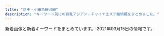 ```yaml
---
title: "京王・小田急線沿線"
description: "キーワード別にの巨乳アジアン・チャイナエステ嬢情報をまとめました。"
---
```


新着画像と新着キーワードをまとめています。
2021年03月15日の情報です。

<DmmAffiliateIns />
<KeywordTable
  shops={
    [
    {
        "url": "http://ciretuyghr.xyz/",
        "img_links": [
            "http://ciretuyghr.xyz/uploads/171110/1-1G1101405143V.jpg",
            "http://ciretuyghr.xyz/uploads/210306/1-21030612325V26.jpg",
            "http://ciretuyghr.xyz/uploads/171110/1-1G110140540357.jpg",
            "http://ciretuyghr.xyz/uploads/171031/1-1G0311G4095M.jpg",
            "http://ciretuyghr.xyz/uploads/180612/1-1P6121601061c.jpg",
            "http://ciretuyghr.xyz/uploads/191203/1-191203164559604.jpg",
            "http://ciretuyghr.xyz/templets/default/pc/picture/staffs.png",
            "http://ciretuyghr.xyz/uploads/171031/1-1G0311G531445.jpg",
            "http://ciretuyghr.xyz/uploads/171031/1-1G0311G556445.jpg",
            "http://ciretuyghr.xyz/uploads/210206/1-21020610151M36.jpg",
            "http://ciretuyghr.xyz/uploads/allimg/180612/1-1P612160305350.jpg",
            "http://ciretuyghr.xyz/uploads/210315/1-210315094215216.jpg",
            "http://ciretuyghr.xyz/templets/default/pc/picture/end1.jpg",
            "http://ciretuyghr.xyz/uploads/171031/1-1G0311G505933.jpg",
            "http://ciretuyghr.xyz/uploads/171031/1-1G0311G344914.jpg",
            "http://ciretuyghr.xyz/uploads/191113/1-191113144F3914.jpg",
            "http://ciretuyghr.xyz/uploads/191211/1-19121110204J35.jpg",
            "http://ciretuyghr.xyz/templets/default/pc/picture/s_pick.png",
            "http://ciretuyghr.xyz/uploads/191113/1-191113150325Y4.jpg",
            "http://ciretuyghr.xyz/templets/default/pc/picture/s_staff.png",
            "http://ciretuyghr.xyz/templets/default/pc/picture/face.png",
            "http://ciretuyghr.xyz/uploads/180612/1-1P612160029349.jpg",
            "http://ciretuyghr.xyz/uploads/171110/1-1G11014060CG.jpg",
            "http://ciretuyghr.xyz/templets/default/pc/picture/s_news.png",
            "http://ciretuyghr.xyz/uploads/210217/1-21021FT436426.jpg"
        ],
        "name": "\u685c\u306e\u604b",
        "keywords": {},
        "station": "\u72db\u6c5f\u99c5\u5317\u53e3"
    },
    {
        "keywords": {},
        "station": "\u8056\u8e5f\u685c\u30f6\u4e18\u99c5\u6771\u53e3",
        "url": "https://lu-rinpa.tokyo/",
        "name": "\u685c\u96ea",
        "img_links": [
            "https://lu-rinpa.tokyo/wp-content/themes/este/img/1.jpg",
            "https://lu-rinpa.tokyo/wp-content/uploads/2019/12/dtyfugihoja.jpg",
            "https://lu-rinpa.tokyo/wp-content/themes/este/img/top-img066.png",
            "https://lu-rinpa.tokyo/wp-content/themes/este/img/3.jpg",
            "https://lu-rinpa.tokyo/wp-content/themes/este/img/2.jpg",
            "https://lu-rinpa.tokyo/wp-content/themes/este/img/tel.png",
            "https://lu-rinpa.tokyo/wp-content/uploads/2019/12/rydftugihoix.jpg",
            "https://lu-rinpa.tokyo/wp-content/themes/este/img/4.jpg",
            "https://lu-rinpa.tokyo/wp-content/themes/este/img/top-img02.png",
            "https://lu-rinpa.tokyo/wp-content/themes/este/img/top-img01.png",
            "https://lu-rinpa.tokyo/wp-content/themes/este/img/tel01.png",
            "https://lu-rinpa.tokyo/wp-content/uploads/2019/12/rtdyfugihojsa.jpg",
            "https://lu-rinpa.tokyo/wp-content/themes/este/img/top-img035.png",
            "https://lu-rinpa.tokyo/wp-content/uploads/2019/06/6.jpg"
        ]
    },
    {
        "url": "https://es-relax.tokyo/",
        "name": "\u30ec\u30a4\u30f3\u30dc\u30fc",
        "img_links": [],
        "station": "\u5343\u6b73\u70cf\u5c71\u99c5\u5317\u53e3",
        "keywords": {}
    },
    {
        "keywords": {
            "C": 9
        },
        "url": "http://aroma-tsubaki.com/",
        "name": "\u693f",
        "station": "\u4eac\u738b\u591a\u6469\u30bb\u30f3\u30bf\u30fc\u99c5\u897f\u53e3",
        "img_links": [
            "http://www.aroma-tsubaki.com/uploads/aromatsubaki/2011/10/play4.jpg",
            "http://www.aroma-tsubaki.com/uploads/aromatsubaki/2011/10/shouji.jpg",
            "http://www.aroma-tsubaki.com/uploads/aromatsubaki/2018/10/tel.jpg",
            "http://www.aroma-tsubaki.com/uploads/aromatsubaki/2020/10/flash5.jpg",
            "http://www.aroma-tsubaki.com/uploads/aromatsubaki/2012/05/e794bbe5838f-1623.jpg",
            "http://www.aroma-tsubaki.com/uploads/aromatsubaki/2020/10/flash2.jpg",
            "http://www.aroma-tsubaki.com/uploads/aromatsubaki/2011/10/info.jpg",
            "http://www.aroma-tsubaki.com/uploads/aromatsubaki/2011/10/play1.jpg",
            "http://www.aroma-tsubaki.com/uploads/aromatsubaki/2020/10/flash1.jpg",
            "http://www.aroma-tsubaki.com/uploads/aromatsubaki/2011/10/play2.jpg",
            "http://www.aroma-tsubaki.com/uploads/aromatsubaki/2011/11/e794bbe5838f-031.jpg",
            "http://www.aroma-tsubaki.com/uploads/aromatsubaki/2012/10/e794bbe5838f-261.jpg",
            "http://www.aroma-tsubaki.com/uploads/aromatsubaki/2020/10/flash3.jpg",
            "http://www.aroma-tsubaki.com/uploads/aromatsubaki/2020/10/flash6.jpg",
            "http://www.aroma-tsubaki.com/uploads/aromatsubaki/2020/10/flash4.jpg",
            "http://www.aroma-tsubaki.com/uploads/aromatsubaki/2012/03/e794bbe5838f-1079.jpg",
            "http://www.aroma-tsubaki.com/uploads/aromatsubaki/2011/10/play3.jpg",
            "http://www.aroma-tsubaki.com/uploads/aromatsubaki/2011/10/zi_link.jpg",
            "http://www.aroma-tsubaki.com/uploads/aromatsubaki/2011/10/468x60.jpg",
            "http://www.aroma-tsubaki.com/uploads/aromatsubaki/2011/11/e794bbe5838f-029.jpg",
            "http://www.aroma-tsubaki.com/uploads/aromatsubaki/images/no-photo.jpg",
            "http://www.aroma-tsubaki.com/uploads/aromatsubaki/2020/10/top.jpg"
        ]
    },
    {
        "name": "\u79d8\u5bc6\u57fa\u5730",
        "url": "http://meidaimaesecretbase.club/",
        "img_links": [
            "http://meidaimaesecretbase.club/head.jpg",
            "http://meidaimaesecretbase.club/2/uploadimg/1587527512.jpg",
            "http://meidaimaesecretbase.club/s1.png",
            "http://meidaimaesecretbase.club/2/uploadimg/1597642441.jpg",
            "http://meidaimaesecretbase.club/staff_t.jpg",
            "http://meidaimaesecretbase.club/int1.png",
            "http://meidaimaesecretbase.club/sys2.jpg",
            "http://meidaimaesecretbase.club/2/uploadimg/1587527299.jpg",
            "http://meidaimaesecretbase.club/2/uploadimg/1591787978.jpg",
            "http://meidaimaesecretbase.club/sys1.jpg",
            "http://meidaimaesecretbase.club/2/uploadimg/1597806778.jpg"
        ],
        "keywords": {
            "C": 1,
            "83": 1,
            "D": 2,
            "86": 1,
            "90": 1,
            "85": 1,
            "E": 1,
            "87": 1
        },
        "station": "\u660e\u5927\u524d\u99c5\u4e2d\u592e\u53e3"
    },
    {
        "url": "http://shizuka2015.net/",
        "keywords": {
            "C": 7
        },
        "station": "\u4e0b\u5317\u6ca2\u99c5\u5357\u53e3",
        "img_links": [
            "http://shizuka2015.net/images/w-top.jpg",
            "http://shizuka2015.net/images/shop/5.jpg",
            "http://shizuka2015.net/images/nav/hanga-acc.jpg",
            "http://shizuka2015.net/images/staff/hikari.jpg",
            "http://shizuka2015.net/images/nav/hanga-sys.jpg",
            "http://shizuka2015.net/images/sys-n.jpg",
            "http://shizuka2015.net/images/staff/yuri.jpg",
            "http://shizuka2015.net/images/shop/4.jpg",
            "http://shizuka2015.net/images/yuka.jpg",
            "http://shizuka2015.net/images/lm-c-bgdb2.png",
            "http://shizuka2015.net/images/shop/6.jpg",
            "http://shizuka2015.net/images/nav/hanga-job.jpg",
            "http://shizuka2015.net/images/sakura.jpg",
            "http://shizuka2015.net/images/nav/hanga-sta.jpg",
            "http://shizuka2015.net/images/lm-c-bgdow.png",
            "http://shizuka2015.net/images/moe.jpg",
            "http://shizuka2015.net/images/aki.jpg",
            "http://shizuka2015.net/images/shop/1.jpg"
        ],
        "name": "\u9759\u9999"
    },
    {
        "img_links": [
            "http://sweet-heart.work/img/nana1.jpg",
            "http://sweet-heart.work/images/3.jpg",
            "http://sweet-heart.work/images/head.jpg",
            "http://sweet-heart.work/i/img/pi.jpg",
            "http://sweet-heart.work/images/b2.jpg",
            "http://sweet-heart.work/images/5.jpg",
            "http://sweet-heart.work/images/att.png",
            "http://sweet-heart.work/i/img/nana.jpg",
            "http://sweet-heart.work/i/img/anna.jpg",
            "http://sweet-heart.work/img/maria1.jpg",
            "http://sweet-heart.work/img/maria.jpg",
            "http://sweet-heart.work/images/tr.jpg",
            "http://sweet-heart.work/images/sys.jpg",
            "http://sweet-heart.work/images/int2.jpg",
            "http://sweet-heart.work/images/4.jpg",
            "http://sweet-heart.work/images/rem.jpg",
            "http://sweet-heart.work/img/anna.jpg",
            "http://sweet-heart.work/images/ta.jpg",
            "http://sweet-heart.work/images/mobile.jpg",
            "http://sweet-heart.work/img/anna1.jpg",
            "http://sweet-heart.work/images/1.jpg",
            "http://sweet-heart.work/i/img/maria.jpg",
            "http://sweet-heart.work/images/interior_t.png",
            "http://sweet-heart.work/img/pi.jpg",
            "http://sweet-heart.work/img/mimi1.jpg",
            "http://sweet-heart.work/img/nana.jpg",
            "http://sweet-heart.work/images/staff_t.png",
            "http://sweet-heart.work/images/news.jpg",
            "http://sweet-heart.work/images/int1.jpg",
            "http://sweet-heart.work/i/img/mimi.jpg",
            "http://sweet-heart.work/images/b1.jpg",
            "http://sweet-heart.work/img/pi1.jpg",
            "http://sweet-heart.work/img/mimi.jpg",
            "http://sweet-heart.work/images/2.jpg"
        ],
        "url": "http://sweet-heart.work/",
        "station": "\u5e9c\u4e2d\u99c5\u5317\u53e3",
        "name": "Sweet Heart",
        "keywords": {}
    },
    {
        "station": "\u5411\u30f6\u4e18\u904a\u5712\u99c5\u5357\u53e3",
        "keywords": {
            "E": 1,
            "89": 4,
            "D": 4,
            "91": 1
        },
        "url": "http://aromabb.relaxnabi.com/",
        "img_links": [
            "http://aromabb.relaxnabi.com/css/nav/nav-005.jpg",
            "http://aromabb.relaxnabi.com/css/m-top03.jpg",
            "http://aromabb.relaxnabi.com/css/m-top06.jpg",
            "http://aromabb.relaxnabi.com/css/staff/staff01-a.jpg",
            "http://aromabb.relaxnabi.com/css/staff/staff02.jpg",
            "http://aromabb.relaxnabi.com/css/c01.jpg",
            "http://aromabb.relaxnabi.com/css/nav/nav-001.jpg",
            "http://aromabb.relaxnabi.com/css/nav/nav-003.jpg",
            "http://aromabb.relaxnabi.com/css/staff/staff04-a.jpg",
            "http://aromabb.relaxnabi.com/css/staff/staff05-a.jpg",
            "http://aromabb.relaxnabi.com/css/nav/nav-006.jpg",
            "http://aromabb.relaxnabi.com/css/staff/staff04.jpg",
            "http://aromabb.relaxnabi.com/css/staff/staff03-a.jpg",
            "http://aromabb.relaxnabi.com/css/nav/nav-004.jpg",
            "http://aromabb.relaxnabi.com/css/staff/staff02-a.jpg",
            "http://aromabb.relaxnabi.com/css/m-head.jpg",
            "http://aromabb.relaxnabi.com/css/m-top02.jpg",
            "http://aromabb.relaxnabi.com/css/staff/staff05.jpg",
            "http://aromabb.relaxnabi.com/css/staff/staff03.jpg",
            "http://aromabb.relaxnabi.com/css/staff/staff01.jpg",
            "http://aromabb.relaxnabi.com/css/nav/nav-002.jpg"
        ],
        "name": "\u30a2\u30ed\u30de\u30d3\u30d3"
    },
    {
        "station": "\u5343\u6b73\u70cf\u5c71\u99c5\u5357\u53e3",
        "img_links": [
            "http://almond.ests.jp/images/s_face.png",
            "http://almond.ests.jp/images/line2.png",
            "http://almond.ests.jp/photos/sites/24/2020/11/2020113018465254.jpg",
            "http://almond.ests.jp/images/newicon.png",
            "http://almond.ests.jp/images/pickicon.jpg",
            "http://almond.ests.jp/images/acc1.jpg",
            "http://almond.ests.jp/images/top.png",
            "http://almond.ests.jp/photos/sites/24/2020/11/2020113018465067.jpg",
            "http://almond.ests.jp/images/s_news.jpg",
            "http://almond.ests.jp/photos/sites/24/2020/11/2020113018465347.jpg",
            "http://almond.ests.jp/images/s_staff.png",
            "http://almond.ests.jp/images/line.jpg",
            "http://almond.ests.jp/images/s_acc.jpg",
            "http://almond.ests.jp/photos/sites/24/2020/12/2020121413001762.jpg",
            "http://almond.ests.jp/images/nstaff.jpg",
            "http://almond.ests.jp/photos/sites/24/2021/01/2021011517191378.jpg",
            "http://almond.ests.jp/images/mobile.jpg",
            "http://almond.ests.jp/photos/sites/24/2020/11/2020113018465490.jpg",
            "http://almond.ests.jp/images/line1.jpg",
            "http://almond.ests.jp/images/nstaff1.jpg"
        ],
        "name": "Lovely",
        "url": "http://almond.ests.jp/",
        "keywords": {
            "86": 2,
            "C": 13,
            "D": 6,
            "85": 2,
            "87": 2
        }
    },
    {
        "name": "\u307b\u307c100%",
        "keywords": {
            "D": 140,
            "85": 28,
            "83": 14,
            "C": 41,
            "84": 56,
            "87": 56
        },
        "url": "https://hobo100per.jpn.vin/",
        "station": "\u5343\u6b73\u70cf\u5c71\u99c5\u5317\u53e3",
        "img_links": [
            "https://hobo100per.jpn.vin/images/room1.jpg",
            "https://hobo100per.jpn.vin/images/s_link.jpg",
            "https://hobo100per.jpn.vin/photos/sites/64/2021/03/2021031502514054.jpg",
            "https://hobo100per.jpn.vin/images/s_face.jpg",
            "https://hobo100per.jpn.vin/photos/sites/64/2021/02/2021021405253880.jpg",
            "https://hobo100per.jpn.vin/photos/sites/64/2020/10/2020102607255792.jpg",
            "https://hobo100per.jpn.vin/images/end.png",
            "https://hobo100per.jpn.vin/images/news_bj3.jpg",
            "https://hobo100per.jpn.vin/images/1.png",
            "https://hobo100per.jpn.vin/photos/sites/64/2021/01/202101160211441.jpg",
            "https://hobo100per.jpn.vin/images/room4.jpg",
            "https://hobo100per.jpn.vin/images/news_bj1.jpg",
            "https://hobo100per.jpn.vin/photos/sites/64/2020/10/2020102607255898.jpg",
            "https://hobo100per.jpn.vin/images/mobile.jpg",
            "https://hobo100per.jpn.vin/photos/sites/64/2020/10/2020102607255738.jpg",
            "https://hobo100per.jpn.vin/images/s_topics.jpg",
            "https://hobo100per.jpn.vin/photos/sites/64/2021/02/2021020403220683.jpg",
            "https://hobo100per.jpn.vin/images/s_staff.jpg",
            "https://hobo100per.jpn.vin/images/room2.jpg",
            "https://hobo100per.jpn.vin/photos/sites/64/2020/11/2020111302073452.jpg",
            "https://hobo100per.jpn.vin/photos/sites/64/2021/02/2021022309221643.jpg",
            "https://hobo100per.jpn.vin/images/face_bj2.jpg",
            "https://hobo100per.jpn.vin/photos/sites/64/2020/10/2020102607255627.jpg",
            "https://hobo100per.jpn.vin/photos/sites/64/2020/12/2020120204102727.jpg",
            "https://hobo100per.jpn.vin/images/room3.jpg",
            "https://hobo100per.jpn.vin/images/top.png"
        ]
    },
    {
        "keywords": {
            "86": 10,
            "C": 23
        },
        "station": "\u6885\u30f6\u4e18\u99c5",
        "img_links": [
            "http://noborito-garden.net/images/mobile.jpg",
            "http://noborito-garden.net/images/staff3.jpg",
            "http://noborito-garden.net/images/staff1.jpg",
            "http://noborito-garden.net/images/girl-z1.jpg",
            "http://noborito-garden.net/images/room1.jpg",
            "http://noborito-garden.net/images/s_link.jpg",
            "http://noborito-garden.net/images/s_staff.jpg",
            "http://noborito-garden.net/images/room3.jpg",
            "http://noborito-garden.net/images/staff4.jpg",
            "http://noborito-garden.net/images/nei_bj2.jpg",
            "http://noborito-garden.net/images/movie.jpg",
            "http://noborito-garden.net/images/girl-z2.jpg",
            "http://noborito-garden.net/images/staff2.jpg",
            "http://noborito-garden.net/images/room2.jpg",
            "http://noborito-garden.net/images/s_news.jpg",
            "http://noborito-garden.net/images/s_chedule.jpg",
            "http://noborito-garden.net/images/staff0.jpg",
            "http://noborito-garden.net/images/tel.jpg",
            "http://noborito-garden.net/images/room4.jpg"
        ],
        "url": "http://noborito-garden.net/",
        "name": "\u7d4c\u7d61\u5802"
    },
    {
        "url": "http://www.vivi.esjp.site/",
        "img_links": [
            "http://www.vivi.esjp.site/files/021.jpg",
            "http://www.vivi.esjp.site/images/link_line.png",
            "http://www.vivi.esjp.site/files/019-02.jpg",
            "http://www.vivi.esjp.site/files/022.jpg",
            "http://www.vivi.esjp.site/files/011.jpg",
            "http://www.vivi.esjp.site/files/001.jpg",
            "http://www.vivi.esjp.site/files/007.jpg",
            "http://www.vivi.esjp.site/images/shop/shop04.jpg",
            "http://www.vivi.esjp.site/files/006-02.jpg",
            "http://www.vivi.esjp.site/files/014.jpg",
            "http://www.vivi.esjp.site/files/002.jpg",
            "http://www.vivi.esjp.site/files/013.jpg",
            "http://www.vivi.esjp.site/files/007-02.jpg",
            "http://www.vivi.esjp.site/files/020.jpg",
            "http://www.vivi.esjp.site/images/top_sche.png",
            "http://www.vivi.esjp.site/files/016.jpg",
            "http://www.vivi.esjp.site/files/008.jpg",
            "http://www.vivi.esjp.site/images/girl-z2.jpg",
            "http://www.vivi.esjp.site/images/mobile.jpg",
            "http://www.vivi.esjp.site/files/011-02.jpg",
            "http://www.vivi.esjp.site/files/004.jpg",
            "http://www.vivi.esjp.site/files/018-02.jpg",
            "http://www.vivi.esjp.site/files/003.jpg",
            "http://www.vivi.esjp.site/files/017.jpg",
            "http://www.vivi.esjp.site/files/015.jpg",
            "http://www.vivi.esjp.site/files/003-02.jpg",
            "http://www.vivi.esjp.site/images/shop/shop01.jpg",
            "http://www.vivi.esjp.site/images/shop/shop03.jpg",
            "http://www.vivi.esjp.site/images/staff_line.png",
            "http://www.vivi.esjp.site/files/009.jpg",
            "http://www.vivi.esjp.site/files/010.jpg",
            "http://www.vivi.esjp.site/files/015-02.jpg",
            "http://www.vivi.esjp.site/files/009-02.jpg",
            "http://www.vivi.esjp.site/files/008-02.jpg",
            "http://www.vivi.esjp.site/files/004-02.jpg",
            "http://www.vivi.esjp.site/files/020-02.jpg",
            "http://www.vivi.esjp.site/files/006.jpg",
            "http://www.vivi.esjp.site/files/001-02.jpg",
            "http://www.vivi.esjp.site/files/013-02.jpg",
            "http://www.vivi.esjp.site/files/016-02.jpg",
            "http://www.vivi.esjp.site/files/017-02.jpg",
            "http://www.vivi.esjp.site/files/022-02.jpg",
            "http://www.vivi.esjp.site/images/girl-z1.jpg",
            "http://www.vivi.esjp.site/images/shop/shop02.jpg",
            "http://www.vivi.esjp.site/files/014-02.jpg",
            "http://www.vivi.esjp.site/files/018.jpg",
            "http://www.vivi.esjp.site/files/002-02.jpg",
            "http://www.vivi.esjp.site/files/021-02.jpg",
            "http://www.vivi.esjp.site/files/010-02.jpg",
            "http://www.vivi.esjp.site/images/top.png",
            "http://www.vivi.esjp.site/files/019.jpg",
            "http://www.vivi.esjp.site/images/bj3.png"
        ],
        "keywords": {
            "D": 18,
            "87": 15,
            "C": 2,
            "88": 2,
            "86": 3
        },
        "station": "\u5343\u6b73\u70cf\u5c71\u99c5\u5317\u53e3",
        "name": "ViVi"
    },
    {
        "keywords": {},
        "name": "Olive \uff5e\u30aa\u30ea\u30fc\u30d6\uff5e",
        "img_links": [
            "http://www.fuwa.work/images/rec.jpg",
            "http://www.fuwa.work/images/sys2.jpg",
            "http://www.fuwa.work/images/info.png",
            "http://www.fuwa.work/images/mobile.jpg",
            "http://www.fuwa.work/images/int1.png",
            "http://www.fuwa.work/images/head.jpg",
            "http://www.fuwa.work/images/staff_t.png",
            "http://www.fuwa.work/images/sys3.jpg",
            "http://www.fuwa.work/staff/moe.jpg",
            "http://www.fuwa.work/img/nana2.jpg",
            "http://www.fuwa.work/images/sys1.jpg",
            "http://www.fuwa.work/images/line.png",
            "http://www.fuwa.work/images/int2.png",
            "http://www.fuwa.work/img/mimi1.jpg",
            "http://www.fuwa.work/images/sys4.png",
            "http://www.fuwa.work/images/news.jpg",
            "http://www.fuwa.work/images/interior_t.png",
            "http://www.fuwa.work/img/anata1.jpg",
            "http://www.fuwa.work/img/moe1.jpg",
            "http://www.fuwa.work/img/moe2.jpg",
            "http://www.fuwa.work/img/nana1.jpg",
            "http://www.fuwa.work/staff/nana.jpg",
            "http://www.fuwa.work/staff/anata.jpg",
            "http://www.fuwa.work/staff/mimi.jpg"
        ],
        "station": "\u5e9c\u4e2d\u99c5\u5317\u53e3",
        "url": "http://www.fuwa.work/"
    },
    {
        "img_links": [
            "http://gakuen.iest.info/photos/sites/2/2020/04/202004131442543.jpg",
            "http://gakuen.iest.info/images/1.jpg",
            "http://gakuen.iest.info/photos/sites/2/2020/02/202002061519106.jpg",
            "http://gakuen.iest.info/photos/sites/2/2020/03/2020031710530298.jpg",
            "http://gakuen.iest.info/images/g1.jpg",
            "http://gakuen.iest.info/images/info.jpg",
            "http://gakuen.iest.info/photos/sites/2/2020/02/2020021810302988.jpg",
            "http://gakuen.iest.info/photos/sites/2/2020/07/2020073112251978.jpg",
            "http://gakuen.iest.info/photos/sites/2/2020/03/2020031917023498.jpg",
            "http://gakuen.iest.info/photos/sites/2/2019/12/2019122012395148.jpg",
            "http://gakuen.iest.info/images/s_cosplay.jpg",
            "http://gakuen.iest.info/photos/sites/2/2020/01/2020012313114295.jpg",
            "http://gakuen.iest.info/photos/sites/2/2019/03/2019033017261438.jpg",
            "http://gakuen.iest.info/images/mobile.jpg",
            "http://gakuen.iest.info/photos/sites/2/2020/05/2020052119024816.jpg",
            "http://gakuen.iest.info/photos/sites/2/2020/01/2020012918400879.jpg",
            "http://gakuen.iest.info/photos/sites/2/2021/02/2021020213584868.jpg",
            "http://gakuen.iest.info/images/g7.jpg",
            "http://gakuen.iest.info/photos/sites/2/2019/03/2019030516090063.jpg",
            "http://gakuen.iest.info/photos/sites/2/2020/03/2020031710530315.jpg",
            "http://gakuen.iest.info/images/s_staff.jpg",
            "http://gakuen.iest.info/photos/sites/2/2020/01/2020011414544936.jpg",
            "http://gakuen.iest.info/photos/sites/2/2020/01/2020012313114828.jpg",
            "http://gakuen.iest.info/photos/sites/2/2021/01/2021011710180345.jpg",
            "http://gakuen.iest.info/photos/sites/2/2020/02/202002181030244.jpg",
            "http://gakuen.iest.info/images/g15.jpg",
            "http://gakuen.iest.info/photos/sites/2/2018/12/2018122016370867.jpg",
            "http://gakuen.iest.info/photos/sites/2/2021/01/2021013015404587.jpg",
            "http://gakuen.iest.info/photos/sites/2/2020/03/202003121411072.jpg",
            "http://gakuen.iest.info/images/g13.jpg",
            "http://gakuen.iest.info/images/g10.jpg",
            "http://gakuen.iest.info/photos/sites/2/2020/02/2020021810301874.jpg",
            "http://gakuen.iest.info/images/top.jpg",
            "http://gakuen.iest.info/photos/sites/2/2020/02/202002181926092.jpg",
            "http://gakuen.iest.info/images/pick.jpg",
            "http://gakuen.iest.info/images/g16.jpg",
            "http://gakuen.iest.info/photos/sites/2/2020/01/2020012313115328.jpg",
            "http://gakuen.iest.info/photos/sites/2/2020/01/2020011113280929.jpg",
            "http://gakuen.iest.info/photos/sites/2/2019/02/2019022817325825.jpg",
            "http://gakuen.iest.info/photos/sites/2/2020/05/202005211902408.jpg",
            "http://gakuen.iest.info/photos/sites/2/2021/01/2021011710180481.jpg",
            "http://gakuen.iest.info/photos/sites/2/2021/01/2021011710180186.jpg",
            "http://gakuen.iest.info/photos/sites/2/2019/04/2019042412405867.jpg",
            "http://gakuen.iest.info/photos/sites/2/2020/05/2020050117553339.jpg",
            "http://gakuen.iest.info/images/staff0.jpg",
            "http://gakuen.iest.info/photos/sites/2/2019/07/2019070814045162.jpg",
            "http://gakuen.iest.info/photos/sites/2/2019/09/2019091711325670.jpg",
            "http://gakuen.iest.info/photos/sites/2/2020/04/2020040617563893.jpg",
            "http://gakuen.iest.info/photos/sites/2/2020/04/2020042017530271.jpg",
            "http://gakuen.iest.info/images/g11.jpg",
            "http://gakuen.iest.info/photos/sites/2/2021/03/2021031115072814.jpg",
            "http://gakuen.iest.info/photos/sites/2/2020/04/2020042017530931.jpg",
            "http://gakuen.iest.info/photos/sites/2/2020/07/2020072016533176.jpg",
            "http://gakuen.iest.info/images/info2.jpg",
            "http://gakuen.iest.info/photos/sites/2/2020/01/202001201156212.jpg",
            "http://gakuen.iest.info/photos/sites/2/2020/06/2020061616280157.jpg",
            "http://gakuen.iest.info/images/g14.jpg",
            "http://gakuen.iest.info/photos/sites/2/2020/12/2020120714105839.jpg",
            "http://gakuen.iest.info/photos/sites/2/2019/08/2019081415474742.jpg",
            "http://gakuen.iest.info/photos/sites/2/2020/09/2020093013013880.jpg",
            "http://gakuen.iest.info/photos/sites/2/2020/03/2020032315452568.jpg",
            "http://gakuen.iest.info/photos/sites/2/2020/02/2020022712294123.jpg",
            "http://gakuen.iest.info/photos/sites/2/2018/12/2018120914092113.jpg",
            "http://gakuen.iest.info/images/dairy1.jpg",
            "http://gakuen.iest.info/photos/sites/2/2021/03/2021030315013351.jpg",
            "http://gakuen.iest.info/images/2.jpg",
            "http://gakuen.iest.info/images/g2.jpg",
            "http://gakuen.iest.info/images/news1.jpg",
            "http://gakuen.iest.info/photos/sites/2/2020/12/2020121712262192.jpg",
            "http://gakuen.iest.info/photos/sites/2/2020/03/2020032310123163.jpg",
            "http://gakuen.iest.info/images/g17.jpg",
            "http://gakuen.iest.info/photos/sites/2/2018/12/2018122016370328.jpg",
            "http://gakuen.iest.info/images/g3.jpg",
            "http://gakuen.iest.info/images/staff_bj3.jpg",
            "http://gakuen.iest.info/images/s_link.jpg",
            "http://gakuen.iest.info/photos/sites/2/2018/12/2018122016365886.jpg",
            "http://gakuen.iest.info/photos/sites/2/2019/03/2019032815331529.jpg",
            "http://gakuen.iest.info/photos/sites/2/2019/05/2019050913134067.jpg",
            "http://gakuen.iest.info/photos/sites/2/2020/03/2020030612170589.jpg"
        ],
        "url": "http://gakuen.iest.info/",
        "station": "\u8056\u8e5f\u685c\u30b1\u4e18\u99c5\u897f\u53e3",
        "name": "\u30de\u30fc\u30e1\u30a4\u30c9",
        "keywords": {}
    },
    {
        "station": "\u767b\u6238\u99c5\u591a\u6469\u5ddd\u53e3",
        "keywords": {},
        "img_links": [
            "http://www.fairies.work/images/home/home_bnr_04d.png",
            "http://www.fairies.work/images/gallery/image_03.png",
            "http://www.fairies.work/images/staff/arisa.jpg",
            "http://www.fairies.work/images/staff/sena.jpg",
            "http://www.fairies.work/images/gallery/image_05.png",
            "http://www.fairies.work/images/gallery/image_06.png",
            "http://www.fairies.work/images/home/home_bnr_03b.png",
            "http://www.fairies.work/images/staff/mirai.jpg",
            "http://www.fairies.work/images/staff/yuki.jpg",
            "http://www.fairies.work/images/staff/yuna.jpg",
            "http://www.fairies.work/images/staff/yui.jpg",
            "http://www.fairies.work/images/gallery/image_01.png",
            "http://www.fairies.work/images/home/image_01.png",
            "http://www.fairies.work/images/gallery/image_08.png",
            "http://www.fairies.work/images/home/home_btn_off.png",
            "http://www.fairies.work/images/staff/hana.jpg",
            "http://www.fairies.work/images/gallery/image_07.png",
            "http://www.fairies.work/images/gallery/image_02.png",
            "http://www.fairies.work/images/home/image_02.png",
            "http://www.fairies.work/images/staff/sample_image.png",
            "http://www.fairies.work/images/gallery/image_04.png",
            "http://www.fairies.work/images/common/side_bnr_02.png",
            "http://www.fairies.work/images/staff/koko.jpg",
            "http://www.fairies.work/images/staff/sati.jpg",
            "http://www.fairies.work/images/staff/sara.jpg",
            "http://www.fairies.work/images/home/image_03.png",
            "http://www.fairies.work/images/staff/riri.jpg",
            "http://www.fairies.work/images/staff/ayumi.jpg",
            "http://www.fairies.work/images/home/home_bnr_02.png"
        ],
        "url": "http://www.fairies.work/",
        "name": "FAIRIES\uff5e\u30d5\u30a7\u30a2\u30ea\u30fc\u30ba\uff5e"
    },
    {
        "img_links": [
            "http://www.kousei-jyunen.com/images/sys.jpg",
            "http://www.kousei-jyunen.com/images/top-munu-2_02.jpg",
            "http://www.kousei-jyunen.com/images/staff.jpg",
            "http://www.kousei-jyunen.com/images/top-munu-1_04.jpg",
            "http://www.kousei-jyunen.com/images/top-munu-2_03.jpg",
            "http://www.kousei-jyunen.com/images/top-munu-2_04.jpg",
            "http://www.kousei-jyunen.com/images/top-ib.jpg",
            "http://www.kousei-jyunen.com/images/top-munu-1_05.jpg",
            "http://www.kousei-jyunen.com/images/index_qr.jpg",
            "http://www.kousei-jyunen.com/images/top-munu-2_01.jpg",
            "http://www.kousei-jyunen.com/images/top-1_02.jpg",
            "http://www.kousei-jyunen.com/images/top-munu-1_01.jpg",
            "http://www.kousei-jyunen.com/images/top-munu-1_03.jpg",
            "http://www.kousei-jyunen.com/images/sta.jpg",
            "http://www.kousei-jyunen.com/images/top-1_04.jpg",
            "http://www.kousei-jyunen.com/images/info.jpg",
            "http://www.kousei-jyunen.com/images/top-1_01.jpg",
            "http://www.kousei-jyunen.com/images/top-munu-2_05.jpg",
            "http://www.kousei-jyunen.com/images/news.jpg",
            "http://www.kousei-jyunen.com/images/top-1_05.jpg",
            "http://www.kousei-jyunen.com/images/top-munu-1_02.jpg",
            "http://www.kousei-jyunen.com/flash.jpg",
            "http://www.kousei-jyunen.com/images/top-1_03.jpg"
        ],
        "url": "http://www.kousei-jyunen.com/",
        "station": "\u6210\u57ce\u5b66\u5712\u524d\u99c5",
        "keywords": {},
        "name": "\u6f64\u5712"
    },
    {
        "station": "\u6210\u57ce\u5b66\u5712\u524d\u99c5",
        "url": "https://s-botan.tokyo/",
        "keywords": {},
        "name": "\u30dc\u30bf\u30f3",
        "img_links": []
    },
    {
        "img_links": [],
        "name": "Free Style \uff5e\u30d5\u30ea\u30fc\u30b9\u30bf\u30a4\u30eb\uff5e",
        "url": "http://xn--cckzerb5br7a.com/",
        "station": "\u660e\u5927\u524d\u99c5\u4e2d\u592e\u53e3",
        "keywords": {}
    },
    {
        "img_links": [
            "http://simiru.work/uploads/allimg/210217/1-21021G45911.jpg",
            "http://simiru.work/uploads/210217/1-21021G45Z0R1.jpg",
            "http://simiru.work/uploads/200707/1-200FG022542H.jpg",
            "http://simiru.work/webstyle/gobottom.png",
            "http://simiru.work/uploads/210217/1-21021G45JWU.jpg",
            "http://simiru.work/uploads/allimg/210217/1-21021G45S1.jpg",
            "http://simiru.work/uploads/200706/1-200F6162A1116.jpg",
            "http://simiru.work/uploads/200706/1-200F616262aV.jpg",
            "http://simiru.work/uploads/210217/1-21021G45Q5O1.jpg",
            "http://simiru.work/uploads/210218/1-21021P91342224.jpg",
            "http://simiru.work/uploads/200706/1-200F6162531Y9.png",
            "http://simiru.work/uploads/200706/1-200F6153052L7.jpg",
            "http://simiru.work/uploads/allimg/210217/1-21021G45K7.jpg"
        ],
        "name": "\u30b9\u30df\u30ec",
        "url": "http://simiru.work/",
        "keywords": {
            "88": 7,
            "86": 2,
            "D": 9
        },
        "station": "\u767b\u6238\u99c5\u751f\u7530\u7dd1\u5730\u53e3"
    },
    {
        "name": "A\u30b7\u30fc\u30ba",
        "keywords": {
            "86": 30
        },
        "img_links": [
            "http://esthe-massage.blue/images/info.png",
            "http://esthe-massage.blue/images/home.png",
            "http://esthe-massage.blue/images/acc.jpg",
            "http://esthe-massage.blue/images/clear.png",
            "http://esthe-massage.blue/images/header3.png",
            "http://esthe-massage.blue/images/home_002.png",
            "http://esthe-massage.blue/images/cg04.jpg",
            "http://esthe-massage.blue/images/staff.png",
            "http://esthe-massage.blue/images/cg05.jpg",
            "http://esthe-massage.blue/images/cg01.jpg",
            "http://esthe-massage.blue/images/cg03.jpg",
            "http://esthe-massage.blue/images/cg02.jpg",
            "http://esthe-massage.blue/images/friend.png",
            "http://esthe-massage.blue/images/esthe2.jpg",
            "http://esthe-massage.blue/images/esthe3.jpg",
            "http://esthe-massage.blue/images/main-sp.jpg",
            "http://esthe-massage.blue/images/esthe1.jpg",
            "http://esthe-massage.blue/images/main1.jpg",
            "http://esthe-massage.blue/images/link.png",
            "http://esthe-massage.blue/images/gallery.png",
            "http://esthe-massage.blue/images/blog_002.png"
        ],
        "url": "http://esthe-massage.blue/",
        "station": "\u8abf\u5e03\u99c5\u6771\u53e3"
    },
    {
        "name": "37\u2103",
        "img_links": [
            "http://37.esnavi.work/2/uploadimg/1589374736.jpg",
            "http://37.esnavi.work/s_news.jpg",
            "http://37.esnavi.work/room3.jpg",
            "http://37.esnavi.work/2/uploadimg/1586429606.jpg",
            "http://37.esnavi.work/2/uploadimg/1599391670.jpg",
            "http://37.esnavi.work/2/uploadimg/1587726066.jpg",
            "http://37.esnavi.work/room2.jpg",
            "http://37.esnavi.work/room4.jpg",
            "http://37.esnavi.work/service3.jpg",
            "http://37.esnavi.work/2/uploadimg/1610956377.jpg",
            "http://37.esnavi.work/service2.jpg",
            "http://37.esnavi.work/s_pick.jpg",
            "http://37.esnavi.work/2/uploadimg/1602659461.jpg",
            "http://37.esnavi.work/2/uploadimg/1609226359.jpg",
            "http://37.esnavi.work/info.jpg",
            "http://37.esnavi.work/tel.jpg",
            "http://37.esnavi.work/service4.jpg",
            "http://37.esnavi.work/room1.jpg",
            "http://37.esnavi.work/nbj3.jpg",
            "http://37.esnavi.work/2/uploadimg/1609226185.jpg",
            "http://37.esnavi.work/acc.jpg",
            "http://37.esnavi.work/s_staff.png",
            "http://37.esnavi.work/2/uploadimg/1586429676.jpg",
            "http://37.esnavi.work/2/uploadimg/1599474468.jpg",
            "http://37.esnavi.work/top.png",
            "http://37.esnavi.work/service1.jpg"
        ],
        "station": "\u5e61\u30f6\u8c37\u99c5",
        "keywords": {
            "87": 2,
            "98": 2,
            "C": 8,
            "G": 2,
            "D": 6,
            "84": 2,
            "83": 6,
            "86": 8
        },
        "url": "http://37.esnavi.work/"
    },
    {
        "img_links": [
            "http://www.miyabi.esturl.com/files/003.jpg",
            "http://www.miyabi.esturl.com/images/coverParts.png",
            "http://www.miyabi.esturl.com/files/001.jpg",
            "http://www.miyabi.esturl.com/files/002-03.jpg",
            "http://www.miyabi.esturl.com/files/003-02.jpg",
            "http://www.miyabi.esturl.com/files/001-03.jpg",
            "http://www.miyabi.esturl.com/files/002-02.jpg",
            "http://www.miyabi.esturl.com/files/002.jpg",
            "http://www.miyabi.esturl.com/files/003-03.jpg",
            "http://www.miyabi.esturl.com/images/attention.png",
            "http://www.miyabi.esturl.com/images/backlistbtn.png",
            "http://www.miyabi.esturl.com/images/infoSlide01.jpg",
            "http://www.miyabi.esturl.com/files/001-02.jpg"
        ],
        "keywords": {
            "D": 6,
            "86": 2,
            "C": 11,
            "87": 4
        },
        "url": "http://www.miyabi.esturl.com/",
        "station": "\u4eac\u738b\u6c38\u5c71\u99c5\u5317\u53e3",
        "name": "\u96c5"
    },
    {
        "url": "http://arm-rlx.com/",
        "name": "\u308d\u3046\u307e\u3093",
        "keywords": {
            "C": 15
        },
        "station": "\u5343\u6b73\u8239\u6a4b\u99c5\u5357\u53e3",
        "img_links": [
            "http://arm-rlx.com/staff/koko/01mb.jpg",
            "http://arm-rlx.com/pic/topimg3.jpg",
            "http://arm-rlx.com/i/files/homeimg.jpg",
            "http://arm-rlx.com/staff/riri/01mb.jpg",
            "http://arm-rlx.com/staff/riri/01.jpg",
            "http://arm-rlx.com/img/shop/msg04.jpg",
            "http://arm-rlx.com/staff/koko/01.jpg",
            "http://arm-rlx.com/img/shop/msg02.jpg",
            "http://arm-rlx.com/staff/miyuki/01.jpg",
            "http://arm-rlx.com/img/ttl_mobile.png",
            "http://arm-rlx.com/pic/topimg2.jpg",
            "http://arm-rlx.com/img/fline.png",
            "http://arm-rlx.com/pic/head.jpg",
            "http://arm-rlx.com/staff/nana/01mb.jpg",
            "http://arm-rlx.com/pic/topimg1.jpg",
            "http://arm-rlx.com/staff/miho/01.jpg",
            "http://arm-rlx.com/staff/miho/01mb.jpg",
            "http://arm-rlx.com/img/shop/msg01.jpg",
            "http://arm-rlx.com/img/shop/msg03.jpg",
            "http://arm-rlx.com/staff/saya/01mb.jpg",
            "http://arm-rlx.com/staff/saya/01.jpg",
            "http://arm-rlx.com/staff/miyuki/01mb.jpg",
            "http://arm-rlx.com/img/ttl_staff.png",
            "http://arm-rlx.com/img/mline.png",
            "http://arm-rlx.com/staff/nana/01.jpg"
        ]
    },
    {
        "station": "\u5e61\u30f6\u8c37\u99c5\u5317\u53e3",
        "img_links": [
            "http://flower.est-u.com/images/index_14.jpg",
            "http://flower.est-u.com/images/s5.jpg",
            "http://flower.est-u.com/images/index_04.jpg",
            "http://flower.est-u.com/images/index_07.jpg",
            "http://flower.est-u.com/images/staff_12.jpg",
            "http://flower.est-u.com/images/index_08.jpg",
            "http://flower.est-u.com/images/index_09.jpg",
            "http://flower.est-u.com/images/index_05.jpg",
            "http://flower.est-u.com/images/index_06.jpg",
            "http://flower.est-u.com/images/index_02.jpg",
            "http://flower.est-u.com/images/s2.jpg",
            "http://flower.est-u.com/images/staff_14.jpg",
            "http://flower.est-u.com/images/index_13.jpg",
            "http://flower.est-u.com/images/s3.jpg",
            "http://flower.est-u.com/images/index2_11.jpg",
            "http://flower.est-u.com/images/index_16.jpg",
            "http://flower.est-u.com/images/index_12.jpg",
            "http://flower.est-u.com/images/index3_11.jpg",
            "http://flower.est-u.com/images/index_10.jpg",
            "http://flower.est-u.com/images/s4.jpg",
            "http://flower.est-u.com/images/s1.jpg"
        ],
        "name": "FLOWER",
        "keywords": {},
        "url": "http://flower.est-u.com/"
    },
    {
        "img_links": [
            "http://relax-massage.red/img/cg02.jpg",
            "http://relax-massage.red/img/linkt.jpg",
            "http://relax-massage.red/img/cg05.jpg",
            "http://relax-massage.red/img/l.jpg",
            "http://relax-massage.red/img/f.jpg",
            "http://relax-massage.red/img/girlst.jpg",
            "http://relax-massage.red/img/cg03.jpg",
            "http://relax-massage.red/img/cg01.jpg",
            "http://relax-massage.red/img/top.jpg",
            "http://relax-massage.red/img/no.png"
        ],
        "url": "http://relax-massage.red/",
        "name": "Tiary Spa \uff5e\u30c6\u30a3\u30a2\u30ea\u30fc\u30b9\u30d1\uff5e",
        "station": "\u7b39\u585a\u99c5\u5317\u53e3",
        "keywords": {
            "86": 4,
            "85": 3
        }
    },
    {
        "img_links": [
            "http://cure-as.ests.jp/photos/sites/27/2018/10/2018102015260524.jpg",
            "http://cure-as.ests.jp/images/2.jpg",
            "http://cure-as.ests.jp/images/mobile.jpg",
            "http://cure-as.ests.jp/photos/sites/27/2019/09/2019090515360480.jpg",
            "http://cure-as.ests.jp/photos/sites/27/2020/06/2020060319010741.jpg",
            "http://cure-as.ests.jp/photos/sites/27/2019/12/2019122512063341.jpg",
            "http://cure-as.ests.jp/images/1.jpg",
            "http://cure-as.ests.jp/images/photo.png",
            "http://cure-as.ests.jp/images/top1.jpg",
            "http://cure-as.ests.jp/images/top.jpg",
            "http://cure-as.ests.jp/photos/sites/27/2019/03/201903261030333.jpg",
            "http://cure-as.ests.jp/images/news.png",
            "http://cure-as.ests.jp/images/s_reruit.png",
            "http://cure-as.ests.jp/photos/sites/27/2019/05/201905161429354.jpg",
            "http://cure-as.ests.jp/photos/sites/27/2019/07/2019070118583389.jpg",
            "http://cure-as.ests.jp/images/s_staff.png",
            "http://cure-as.ests.jp/images/s_link.png",
            "http://cure-as.ests.jp/images/news11.jpg",
            "http://cure-as.ests.jp/images/info.jpg"
        ],
        "name": "\u30ad\u30e5\u30a2\u30e9\u30b9",
        "url": "http://cure-as.ests.jp/",
        "keywords": {
            "F": 16,
            "83": 8,
            "84": 16,
            "90": 8,
            "C": 8,
            "87": 8,
            "D": 32,
            "85": 16
        },
        "station": "\u4e0b\u9ad8\u4e95\u6238\u99c5\u897f\u53e3"
    },
    {
        "station": "\u5e9c\u4e2d\u99c5\u5317\u53e3",
        "keywords": {
            "C": 17,
            "85": 2,
            "D": 6,
            "87": 4,
            "88": 4
        },
        "url": "http://www.junten-massage.com/",
        "img_links": [
            "http://www.junten-massage.com/files/001-02.jpg",
            "http://www.junten-massage.com/img/ttl_news.png",
            "http://www.junten-massage.com/files/002.jpg",
            "http://www.junten-massage.com/files/005.jpg",
            "http://www.junten-massage.com/files/003.jpg",
            "http://www.junten-massage.com/img/btn_side_mobile.jpg",
            "http://www.junten-massage.com/files/003-02.jpg",
            "http://www.junten-massage.com/files/004-02.jpg",
            "http://www.junten-massage.com/img/ttl_info.png",
            "http://www.junten-massage.com/files/004.jpg",
            "http://www.junten-massage.com/files/001.jpg",
            "http://www.junten-massage.com/img/goback.jpg",
            "http://www.junten-massage.com/files/002-02.jpg",
            "http://www.junten-massage.com/files/005-02.jpg",
            "http://www.junten-massage.com/img/tel.png",
            "http://www.junten-massage.com/img/btn_blog.png",
            "http://www.junten-massage.com/img/pickup.jpg"
        ],
        "name": "\u9806\u5929"
    },
    {
        "img_links": [
            "http://hanamizuki.tyo.cm/photos/sites/32/2017/12/2017121407030461.jpg",
            "http://hanamizuki.tyo.cm/photos/sites/32/2019/02/201902151914399.jpg",
            "http://menlog.net/link/menlog8831.jpg",
            "http://hanamizuki.tyo.cm/link/massage-de_88_31.jpg",
            "http://hanamizuki.tyo.cm/photos/sites/32/2020/01/2020013110290975.jpg",
            "http://hanamizuki.tyo.cm/images/bj3.jpg",
            "http://hanamizuki.tyo.cm/images/room4.jpg",
            "http://hanamizuki.tyo.cm/images/news_bj3.png",
            "http://hanamizuki.tyo.cm/link/88x31b.jpg",
            "http://hanamizuki.tyo.cm/images/top.jpg",
            "http://hanamizuki.tyo.cm/i/images/room1.jpg",
            "http://hanamizuki.tyo.cm/link/8831.jpg",
            "http://hanamizuki.tyo.cm/images/s_news.png",
            "http://hanamizuki.tyo.cm/images/room1.jpg",
            "http://hanamizuki.tyo.cm/images/nbj1.png",
            "http://hanamizuki.tyo.cm/photos/sites/32/2016/08/staff4a.jpg",
            "http://hanamizuki.tyo.cm/images/room3.jpg",
            "http://hanamizuki.tyo.cm/images/mobile.jpg",
            "http://hanamizuki.tyo.cm/photos/sites/32/2016/08/staff15.jpg",
            "http://hanamizuki.tyo.cm/link/walker88.jpg",
            "http://hanamizuki.tyo.cm/photos/sites/32/2018/11/2018110115410796.jpg",
            "http://hanamizuki.tyo.cm/i/images/room2.jpg",
            "http://hanamizuki.tyo.cm/link/esthelove88-31.jpg",
            "http://hanamizuki.tyo.cm/images/s_staff.png",
            "http://hanamizuki.tyo.cm/images/room2.jpg",
            "http://hanamizuki.tyo.cm/link/e0016.jpg",
            "http://hanamizuki.tyo.cm/images/s_link.png",
            "http://hanamizuki.tyo.cm/i/images/room3.jpg"
        ],
        "name": "\u82b1\u6c34\u6728",
        "keywords": {
            "86": 21,
            "D": 21,
            "C": 27,
            "83": 7
        },
        "station": "\u5e9c\u4e2d\u99c5\u5357\u53e3",
        "url": "http://hanamizuki.tyo.cm/"
    },
    {
        "name": "for you",
        "station": "\u4ee3\u3005\u6728\u4e0a\u539f\u99c5\u5357\u53e3",
        "keywords": {
            "87": 2,
            "86": 18,
            "D": 16,
            "E": 4
        },
        "img_links": [
            "http://aroma-relax.red/img/cg10.jpg",
            "http://aroma-relax.red/img/cg08.jpg",
            "http://aroma-relax.red/img/cg02.jpg",
            "http://aroma-relax.red/img/cg03.jpg",
            "http://aroma-relax.red/img/cg05.jpg",
            "http://aroma-relax.red/img/cg06.jpg",
            "http://aroma-relax.red/img/l.png",
            "http://aroma-relax.red/img/f4.jpg",
            "http://aroma-relax.red/img/f1.jpg",
            "http://aroma-relax.red/img/cg09.jpg",
            "http://aroma-relax.red/img/cg04.jpg",
            "http://aroma-relax.red/img/f2.jpg",
            "http://aroma-relax.red/img/f3.jpg",
            "http://aroma-relax.red/img/footer.jpg",
            "http://aroma-relax.red/img/cg07.jpg",
            "http://aroma-relax.red/img/stafft.jpg",
            "http://aroma-relax.red/img/top.jpg",
            "http://aroma-relax.red/img/no.png",
            "http://aroma-relax.red/img/cg01.jpg"
        ],
        "url": "http://aroma-relax.red/"
    },
    {
        "img_links": [
            "http://www.gokuyu.work/staff/ayu.jpg",
            "http://www.gokuyu.work/staff/moe.jpg",
            "http://www.gokuyu.work/sp/images/news.jpg",
            "http://www.gokuyu.work/sp/images/rec.jpg",
            "http://www.gokuyu.work/img/moe1.jpg",
            "http://www.gokuyu.work/img/yuna1.jpg",
            "http://www.gokuyu.work/sp/images/newsb.png",
            "http://www.gokuyu.work/sp/staff/yuna.jpg",
            "http://www.gokuyu.work/sp/images/ac1.jpg",
            "http://www.gokuyu.work/images/sm.jpg",
            "http://www.gokuyu.work/images/b2.jpg",
            "http://www.gokuyu.work/images/newsb.png",
            "http://www.gokuyu.work/images/concept.jpg",
            "http://www.gokuyu.work/images/int2.jpg",
            "http://www.gokuyu.work/sp/images/topgirl.jpg",
            "http://www.gokuyu.work/sp/images/sys.jpg",
            "http://www.gokuyu.work/sp/staff/aya.jpg",
            "http://www.gokuyu.work/sp/staff/ayu.jpg",
            "http://www.gokuyu.work/sp/img/yuna1.jpg",
            "http://www.gokuyu.work/sp/images/footer.jpg",
            "http://www.gokuyu.work/sp/images/int2.jpg",
            "http://www.gokuyu.work/sp/staff/moe.jpg",
            "http://www.gokuyu.work/images/rec.jpg",
            "http://www.gokuyu.work/images/interior_t.jpg",
            "http://www.gokuyu.work/images/tr.jpg",
            "http://www.gokuyu.work/staff/aya.jpg",
            "http://www.gokuyu.work/images/tg_t.jpg",
            "http://www.gokuyu.work/images/ta.jpg",
            "http://www.gokuyu.work/img/aya1.jpg",
            "http://www.gokuyu.work/img/ayu1.jpg",
            "http://www.gokuyu.work/images/int1.jpg",
            "http://www.gokuyu.work/sp/img/aya1.jpg",
            "http://www.gokuyu.work/staff/yuna.jpg",
            "http://www.gokuyu.work/images/staff_t.jpg",
            "http://www.gokuyu.work/images/sys.jpg",
            "http://www.gokuyu.work/sp/images/ta.jpg",
            "http://www.gokuyu.work/sp/images/interior_t.jpg",
            "http://www.gokuyu.work/img/rina1.jpg",
            "http://www.gokuyu.work/sp/images/tel.jpg",
            "http://www.gokuyu.work/sp/images/head.jpg",
            "http://www.gokuyu.work/sp/img/ayu1.jpg",
            "http://www.gokuyu.work/sp/img/rina1.jpg",
            "http://www.gokuyu.work/images/b1.jpg",
            "http://www.gokuyu.work/sp/staff/rina.jpg",
            "http://www.gokuyu.work/sp/images/staff_t.jpg",
            "http://www.gokuyu.work/staff/rina.jpg",
            "http://www.gokuyu.work/sp/img/moe1.jpg",
            "http://www.gokuyu.work/sp/menu/staff.jpg",
            "http://www.gokuyu.work/sp/images/int1.jpg",
            "http://www.gokuyu.work/sp/menu/top.jpg",
            "http://www.gokuyu.work/images/news_t.jpg",
            "http://www.gokuyu.work/images/head.jpg"
        ],
        "keywords": {},
        "name": "\u7652",
        "url": "http://www.gokuyu.work/",
        "station": "\u767b\u6238\u99c5\u591a\u6469\u5ddd\u53e3"
    },
    {
        "keywords": {
            "\u30bb\u30af\u30b7\u30fc": 15
        },
        "name": "\u30bb\u30af\u30b7\u30fc\u30ac\u30fc\u30eb",
        "station": "\u3064\u3064\u3058\u30f6\u4e18\u99c5\u5357\u53e3",
        "url": "http://www.sexy.masg.info/",
        "img_links": [
            "http://www.sexy.masg.info/images/nav-002.png",
            "http://www.sexy.masg.info/images/top003.png",
            "http://www.sexy.masg.info/images/top02-left.png",
            "http://www.sexy.masg.info/files/007.jpg",
            "http://www.sexy.masg.info/images/nav-006.png",
            "http://www.sexy.masg.info/images/top01.png",
            "http://www.sexy.masg.info/photo_news/upimg/137665ff7d57f3cf91_1.jpg",
            "http://www.sexy.masg.info/photo_news/upimg/493326045a7e871c0d_0.jpg",
            "http://www.sexy.masg.info/photo_news/upimg/38523600fbcadb7a96_0.jpg",
            "http://www.sexy.masg.info/photo_news/upimg/493326045a7e871c0d_1.jpg",
            "http://www.sexy.masg.info/images/tel.png",
            "http://www.sexy.masg.info/files/002.jpg",
            "http://www.sexy.masg.info/photo_news/upimg/38523600fbcadb7a96_1.jpg",
            "http://www.sexy.masg.info/images/nav-001.png",
            "http://www.sexy.masg.info/files/003.jpg",
            "http://www.sexy.masg.info/photo_news/upimg/40607602dce22ec341_1.jpg",
            "http://www.sexy.masg.info/photo_news/upimg/108215f82f974a7fed_0.jpg",
            "http://www.sexy.masg.info/files/004.jpg",
            "http://www.sexy.masg.info/images/nav-003.png",
            "http://www.sexy.masg.info/files/001.jpg",
            "http://www.sexy.masg.info/photo_news/upimg/137665ff7d57f3cf91_0.jpg",
            "http://www.sexy.masg.info/images/osusume01.png",
            "http://www.sexy.masg.info/files/008.jpg",
            "http://www.sexy.masg.info/photo_news/upimg/108215f82f974a7fed_2.jpg",
            "http://www.sexy.masg.info/photo_news/upimg/40607602dce22ec341_0.jpg",
            "http://www.sexy.masg.info/images/nav-005.png",
            "http://www.sexy.masg.info/files/006.jpg",
            "http://www.sexy.masg.info/photo_news/upimg/108215f82f974a7fed_1.jpg",
            "http://www.sexy.masg.info/images/nav-004.png"
        ]
    },
    {
        "name": "\u685c",
        "keywords": {
            "90": 6,
            "84": 8,
            "D": 24,
            "C": 8,
            "86": 12
        },
        "img_links": [
            "http://www.mojitojd.xyz/style/mainvisual_01.jpg",
            "http://www.mojitojd.xyz/style/head_therapist.jpg",
            "http://www.mojitojd.xyz/style/head_interior.jpg",
            "http://www.mojitojd.xyz/uploads/201229/1-2012291649129B.jpg",
            "http://www.mojitojd.xyz/uploads/201226/1-201226111H3126.jpg",
            "http://www.mojitojd.xyz/uploads/allimg/200930/1-200930094059.jpg",
            "http://www.mojitojd.xyz/uploads/201226/1-2012261120423N.jpg",
            "http://www.mojitojd.xyz/uploads/201226/1-201226111Q3228.jpg",
            "http://www.mojitojd.xyz/uploads/201226/1-2012261A316447.jpg",
            "http://www.mojitojd.xyz/uploads/201226/1-201226111010B0.jpg",
            "http://www.mojitojd.xyz/style/sw_tel.png",
            "http://www.mojitojd.xyz/style/icon_ranking_01.png",
            "http://www.mojitojd.xyz/style/trigger.jpg",
            "http://www.mojitojd.xyz/uploads/201226/1-201226111JU10.jpg",
            "http://www.mojitojd.xyz/style/icon_new.png",
            "http://www.mojitojd.xyz/uploads/allimg/200930/1-200930094123.jpg",
            "http://www.mojitojd.xyz/uploads/allimg/201229/1-2012291A143.jpg",
            "http://www.mojitojd.xyz/style/mainvisual_02.jpg",
            "http://www.mojitojd.xyz/uploads/201226/1-201226112111454.jpg",
            "http://www.mojitojd.xyz/uploads/201226/1-20122611191Q05.jpg",
            "http://www.mojitojd.xyz/style/mainvisual_02_s.jpg",
            "http://www.mojitojd.xyz/style/mainvisual_01_s.jpg",
            "http://www.mojitojd.xyz/style/bottom_therapist.jpg",
            "http://www.mojitojd.xyz/uploads/allimg/200930/1-200930094039.jpg",
            "http://www.mojitojd.xyz/uploads/201226/1-201226112001463.jpg",
            "http://www.mojitojd.xyz/style/sw_home.png"
        ],
        "url": "http://www.mojitojd.xyz/",
        "station": "\u8abf\u5e03\u99c5\u6771\u53e3"
    },
    {
        "img_links": [
            "http://www.chiretuyiabo.xyz/webstyle/m2.jpg",
            "http://www.chiretuyiabo.xyz/uploads/201116/1-201116092632O1.jpg",
            "http://www.chiretuyiabo.xyz/uploads/201116/1-201116092H2128.jpg",
            "http://www.chiretuyiabo.xyz/webstyle/rsubt7.png",
            "http://www.chiretuyiabo.xyz/webstyle/m6.jpg",
            "http://www.chiretuyiabo.xyz/webstyle/rsubt3.png",
            "http://www.chiretuyiabo.xyz/uploads/210115/1-210115111154J0.jpg",
            "http://www.chiretuyiabo.xyz/uploads/200706/1-200F6153052L7.jpg",
            "http://www.chiretuyiabo.xyz/uploads/201116/1-201116092320547.jpg",
            "http://www.chiretuyiabo.xyz/webstyle/m4.jpg",
            "http://www.chiretuyiabo.xyz/webstyle/m1.jpg",
            "http://www.chiretuyiabo.xyz/uploads/allimg/201124/1-201124091002.jpg",
            "http://www.chiretuyiabo.xyz/uploads/210115/1-210115112K52S.jpg",
            "http://www.chiretuyiabo.xyz/uploads/210115/1-21011511143V36.jpg",
            "http://www.chiretuyiabo.xyz/webstyle/slider-img001.jpg",
            "http://www.chiretuyiabo.xyz/webstyle/rsubt5.png",
            "http://www.chiretuyiabo.xyz/webstyle/rsubt6.png",
            "http://www.chiretuyiabo.xyz/uploads/201116/1-201116092F09D.jpg",
            "http://www.chiretuyiabo.xyz/webstyle/rsubt1.png",
            "http://www.chiretuyiabo.xyz/webstyle/rsubt4.png",
            "http://www.chiretuyiabo.xyz/webstyle/tel2.png",
            "http://www.chiretuyiabo.xyz/uploads/210115/1-21011511141CY.jpg",
            "http://www.chiretuyiabo.xyz/uploads/allimg/201105/1-201105125636.jpg",
            "http://www.chiretuyiabo.xyz/uploads/201116/1-2011160926104Z.jpg",
            "http://www.chiretuyiabo.xyz/uploads/210115/1-21011511145KM.jpg",
            "http://www.chiretuyiabo.xyz/webstyle/rsubt2.png",
            "http://www.chiretuyiabo.xyz/uploads/210115/1-210115111210154.jpg"
        ],
        "station": "JR\u7a32\u7530\u5824\u99c5",
        "name": "Honey \uff5e\u30cf\u30cb\u30fc\uff5e",
        "url": "http://www.chiretuyiabo.xyz/",
        "keywords": {
            "\u4e73": 2
        }
    },
    {
        "name": "RIBBON -\u30ea\u30dc\u30f3-",
        "station": "\u5e9c\u4e2d\u99c5\u5317\u53e3",
        "img_links": [
            "http://www.celia.work/images/int1.png",
            "http://www.celia.work/images/menu/top.jpg",
            "http://www.celia.work/img/angela1.jpg",
            "http://www.celia.work/images/interior_t.jpg",
            "http://www.celia.work/img/yuki1.jpg",
            "http://www.celia.work/staff/yuki.jpg",
            "http://www.celia.work/images/staff_t.jpg",
            "http://www.celia.work/images/news.jpg",
            "http://www.celia.work/images/b1.jpg",
            "http://www.celia.work/images/menu/staff.jpg",
            "http://www.celia.work/images/sys3.png",
            "http://www.celia.work/img/angela2.jpg",
            "http://www.celia.work/images/concept.jpg",
            "http://www.celia.work/images/head.jpg",
            "http://www.celia.work/img/ami1.jpg",
            "http://www.celia.work/images/sys1.jpg",
            "http://www.celia.work/images/sys2.jpg",
            "http://www.celia.work/images/ta.jpg",
            "http://www.celia.work/images/menu/interior.jpg",
            "http://www.celia.work/staff/angela.jpg",
            "http://www.celia.work/images/int3.png",
            "http://www.celia.work/images/b3.jpg",
            "http://www.celia.work/images/b2.jpg",
            "http://www.celia.work/img/ami2.jpg",
            "http://www.celia.work/staff/ami.jpg",
            "http://www.celia.work/images/int2.png"
        ],
        "url": "http://www.celia.work/",
        "keywords": {}
    },
    {
        "keywords": {
            "86": 4,
            "87": 1,
            "88": 1
        },
        "name": "\u82b1\u306e\u9999",
        "station": "\u3064\u3064\u3058\u30f6\u4e18\u99c5\u5317\u53e3",
        "url": "http://relax-esthe.net/",
        "img_links": [
            "http://relax-esthe.net/img/top.png",
            "http://relax-esthe.net/img/cg3.jpg",
            "http://relax-esthe.net/img/cg1.jpg",
            "http://relax-esthe.net/img/t4.jpg",
            "http://relax-esthe.net/img/cg4.jpg",
            "http://relax-esthe.net/img/cg7.jpg",
            "http://relax-esthe.net/img/t1.jpg",
            "http://relax-esthe.net/img/r1.jpg",
            "http://relax-esthe.net/img/cg2.jpg",
            "http://relax-esthe.net/img/cg10.jpg",
            "http://relax-esthe.net/img/t2.jpg",
            "http://relax-esthe.net/img/t3.jpg",
            "http://relax-esthe.net/img/r2.jpg",
            "http://relax-esthe.net/img/rb.png",
            "http://relax-esthe.net/img/r3.jpg",
            "http://relax-esthe.net/img/no.png",
            "http://relax-esthe.net/img/t5.jpg",
            "http://relax-esthe.net/img/mx.png"
        ]
    },
    {
        "name": "Aroma Opa",
        "station": "\u5e9c\u4e2d\u99c5\u5357\u53e3",
        "img_links": [
            "https://aroma-opa.jpn.cm/photos/17/8180/202101/21011921532a520.png",
            "https://aroma-opa.jpn.cm/photos/17/8180/202103/2103051f01h035.jpeg",
            "https://aroma-opa.jpn.cm/photos/17/8180/202103/2021031514391253.jpeg",
            "https://aroma-opa.jpn.cm/themes/aroma/template/assets/images/btn_side02.png",
            "https://aroma-opa.jpn.cm/themes/aroma/template/assets/images/btn_side06.png",
            "https://aroma-opa.jpn.cm/photos/17/8180/202103/2103051a9534138.jpeg",
            "https://assets.jp-navi.info/images/images/es-thumbnail.png",
            "https://aroma-opa.jpn.cm/photos/17/8180/202102/2021021311204371.jpeg",
            "https://aroma-opa.jpn.cm/photos/17/8180/202103/210305150ux501.jpeg",
            "https://aroma-opa.jpn.cm/themes/aroma/template/assets/images/btn_side01.png",
            "https://aroma-opa.jpn.cm/photos/17/8180/202103/2103051i15922f.png",
            "https://aroma-opa.jpn.cm/themes/aroma/template/assets/images/tit_link.png",
            "https://aroma-opa.jpn.cm/photos/17/8180/202103/2103051i2253010.jpeg",
            "https://aroma-opa.jpn.cm/themes/aroma/template/assets/images/btn_side05.png",
            "https://aroma-opa.jpn.cm/photos/17/8180/202101/2101192154012b6.png",
            "https://aroma-opa.jpn.cm/themes/aroma/template/assets/images/btn_side03.png",
            "https://aroma-opa.jpn.cm/themes/aroma/template/assets/images/tit_news.png",
            "https://aroma-opa.jpn.cm/themes/aroma/template/assets/images/tit_staff.png",
            "https://aroma-opa.jpn.cm/photos/17/8180/202101/2021012915312691.jpeg",
            "https://aroma-opa.jpn.cm/photos/17/8180/202103/2021031013124217.jpeg",
            "https://aroma-opa.jpn.cm/photos/17/8180/202101/210119215302tj.png",
            "https://aroma-opa.jpn.cm/photos/17/8180/202103/21030515091494t.jpeg",
            "https://aroma-opa.jpn.cm/photos/17/8180/202103/21030515095330l.jpeg",
            "https://aroma-opa.jpn.cm/photos/17/8180/202101/2101192153415a9.png",
            "https://aroma-opa.jpn.cm/photos/17/8180/202103/21030515092k254.jpeg",
            "https://aroma-opa.jpn.cm/photos/17/8180/202101/2021011112101351.jpg",
            "https://aroma-opa.jpn.cm/photos/17/8180/202103/2103051a914eb.jpeg",
            "https://aroma-opa.jpn.cm/photos/17/8180/202103/2103051a92c961.jpeg",
            "https://aroma-opa.jpn.cm/photos/17/8180/202103/2103051p33l435.png",
            "https://aroma-opa.jpn.cm/photos/17/8180/202102/2021022014425449.jpeg",
            "https://aroma-opa.jpn.cm/themes/aroma/template/assets/images/tit_sch.png",
            "https://aroma-opa.jpn.cm/photos/17/8180/202101/2021011112100867.jpg",
            "https://aroma-opa.jpn.cm/photos/17/8180/202012/2012241539323j7.jpeg"
        ],
        "keywords": {
            "C": 1,
            "D": 4
        },
        "url": "https://aroma-opa.jpn.cm/"
    },
    {
        "img_links": [
            "https://tama-mensesthe.com/staff/coco-s1.jpg",
            "https://tama-mensesthe.com/room/esthe3.jpg",
            "https://tama-mensesthe.com/images/footer-l.png",
            "https://tama-mensesthe.com/button/blog.png",
            "https://kannai-mensesthe.com//images/footer-r.png",
            "https://tama-mensesthe.com/staff/mirai-l1.jpg",
            "https://tama-mensesthe.com/icon/yelp.png",
            "https://tama-mensesthe.com/menu/blog.png",
            "https://tama-mensesthe.com/staff/miki-s1.jpg",
            "https://tama-mensesthe.com/button/staff.png",
            "https://tama-mensesthe.com/menu/info.png",
            "https://tama-mensesthe.com/2019/12/25/miki-s1.jpg",
            "https://tama-mensesthe.com/button/home.png",
            "https://tama-mensesthe.com/staff/momo-s2.jpg",
            "https://tama-mensesthe.com/2021/01/06/nana-s1.jpg",
            "https://tama-mensesthe.com/room/3-l.jpg",
            "https://tama-mensesthe.com/staff/miki-l1.jpg",
            "https://tama-mensesthe.com/room/1-s.jpg",
            "https://tama-mensesthe.com/staff/aya-l1.jpg",
            "https://tama-mensesthe.com//images/footer-r.png",
            "https://tama-mensesthe.com/staff/mimi-l1.jpg",
            "https://tama-mensesthe.com/staff/mimi-s1.jpg",
            "https://tama-mensesthe.com/room/3-s.jpg",
            "https://tama-mensesthe.com/staff/yuyu-l1.jpg",
            "https://hamamatsucho-esthe.work/icon/facebook.png",
            "https://tama-mensesthe.com/images/clear.png",
            "https://tama-mensesthe.com/2020/10/06/mirai-s1.jpg",
            "https://tama-mensesthe.com/images/flower.png",
            "https://tama-mensesthe.com/images/main1.jpg",
            "https://tama-mensesthe.com/2020/01/15/momo-s1.jpg",
            "https://tama-mensesthe.com/link/mens-esthe.png",
            "https://tama-mensesthe.com/room/2-s.jpg",
            "https://tama-mensesthe.com/staff/coco-l1.jpg",
            "https://tama-mensesthe.com/staff/eri-l1.jpg",
            "https://kannai-mensesthe.com/images/footer-l.png",
            "https://tama-mensesthe.com/staff/yumi-s1.jpg",
            "https://tama-mensesthe.com/staff/yuri-l1.jpg",
            "https://tama-mensesthe.com/2020/10/24/yumi-s1.jpg",
            "https://hamamatsucho-esthe.work/icon/line.png",
            "https://tama-mensesthe.com/room/4-l.jpg",
            "https://tama-mensesthe.com/images/main-sp.jpg",
            "https://tama-mensesthe.com/room/esthe2.jpg",
            "https://tama-mensesthe.com/staff/eri-s1.jpg",
            "https://tama-mensesthe.com/staff/mirai-s1.jpg",
            "https://tama-mensesthe.com/staff/nana-s1.jpg",
            "https://tama-mensesthe.com/room/esthe1.jpg",
            "https://tama-mensesthe.com/2020/07/04/eri-s1.jpg",
            "https://tama-mensesthe.com/images/header3.png",
            "https://tama-mensesthe.com/menu/home.png",
            "https://tama-mensesthe.com/room/1-l.jpg",
            "https://tama-mensesthe.com/room/2-l.jpg",
            "https://tama-mensesthe.com/staff/nana-l1.jpg",
            "https://tama-mensesthe.com/2020/11/27/miki-s1.jpg",
            "https://tama-mensesthe.com/menu/staff.png",
            "https://tama-mensesthe.com/staff/aya-s1.jpg",
            "https://tama-mensesthe.com/room/4-s.jpg",
            "https://tama-mensesthe.com/staff/momo-s1.jpg",
            "https://tama-mensesthe.com/staff/momo-l1.jpg",
            "https://tama-mensesthe.com/staff/momo-l2.jpg",
            "https://hamamatsucho-esthe.work/icon/twitter.png",
            "https://tama-mensesthe.com/2020/10/06/aya-s1.jpg",
            "https://tama-mensesthe.com/staff/yumi-l1.jpg",
            "https://tama-mensesthe.com/staff/yuri-s1.jpg",
            "https://tama-mensesthe.com/staff/yuyu-s1.jpg"
        ],
        "name": "Lotus \uff5e\u30ed\u30fc\u30bf\u30b9\uff5e",
        "keywords": {
            "87": 11,
            "88": 11,
            "86": 11,
            "92": 22,
            "90": 66
        },
        "station": "\u8056\u8e5f\u685c\u30f6\u4e18\u99c5\u897f\u53e3",
        "url": "https://tama-mensesthe.com/"
    },
    {
        "name": "\u97f3\u59eb \uff5e\u30aa\u30c8\u30d2\u30e1\uff5e",
        "url": "http://otohime.relaxnabi.com/",
        "station": "\u5343\u6b73\u70cf\u5c71\u99c5\u5317\u53e3",
        "img_links": [
            "http://otohime.relaxnabi.com/css/staff/staff01.png",
            "http://otohime.relaxnabi.com/css/top03.png",
            "http://otohime.relaxnabi.com/css/staff/staff02.png",
            "http://otohime.relaxnabi.com/css/nav/nav-003.png",
            "http://otohime.relaxnabi.com/css/01.png",
            "http://otohime.relaxnabi.com/css/staff/staff01-a.png",
            "http://otohime.relaxnabi.com/css/staff/staff04.png",
            "http://otohime.relaxnabi.com/css/nav/nav-002.png",
            "http://otohime.relaxnabi.com/css/nav/nav-004.png",
            "http://otohime.relaxnabi.com/css/staff/staff02-a.png",
            "http://otohime.relaxnabi.com/css/osusume04.png",
            "http://otohime.relaxnabi.com/css/nav/nav-005.png",
            "http://otohime.relaxnabi.com/css/tel.png",
            "http://otohime.relaxnabi.com/css/staff/staff04-a.png",
            "http://otohime.relaxnabi.com/css/nav/nav-001.png",
            "http://otohime.relaxnabi.com/css/staff/staff03-a.png",
            "http://otohime.relaxnabi.com/css/staff/staff03.png",
            "http://otohime.relaxnabi.com/css/baner03.jpg",
            "http://otohime.relaxnabi.com/css/nav/nav-006.png"
        ],
        "keywords": {
            "89": 2,
            "E": 2,
            "D": 2,
            "91": 1
        }
    },
    {
        "name": "\u7652\u3057\u82d1",
        "img_links": [
            "http://iyashien-est.com/images/room/photo02.jpg",
            "http://iyashien-est.com/girl/1.jpg",
            "http://iyashien-est.com/girl/5.jpg",
            "http://iyashien-est.com/images/room/photo03.jpg",
            "http://iyashien-est.com/images/staff.jpg",
            "http://iyashien-est.com/images/room/photo01.jpg",
            "http://iyashien-est.com/images/capinfo.jpg",
            "http://iyashien-est.com/girl/16.jpg",
            "http://iyashien-est.com/girl/3.jpg",
            "http://iyashien-est.com/images/index.jpg",
            "http://iyashien-est.com/girl/8.jpg",
            "http://iyashien-est.com/girl/2.jpg",
            "http://iyashien-est.com/images/room/photo04.jpg",
            "http://iyashien-est.com/girl/9.jpg",
            "http://iyashien-est.com/girl/7.jpg",
            "http://iyashien-est.com/girl/4.jpg"
        ],
        "station": "\u5e9c\u4e2d\u99c5\u5357\u53e3",
        "url": "http://iyashien-est.com/",
        "keywords": {
            "C": 7
        }
    },
    {
        "keywords": {},
        "url": "http://cattleya427.com/lilac/index.html",
        "name": "Lilac \uff5e\u30e9\u30a4\u30e9\u30c3\u30af\uff5e",
        "station": "\u660e\u5927\u524d\u99c5\u4e2d\u592e\u53e3",
        "img_links": [
            "http://cattleya427.com/lilac/img/image110.jpg",
            "http://cattleya427.com/lilac/img/image13.jpg",
            "http://cattleya427.com/lilac/img/image123.jpg",
            "http://cattleya427.com/lilac/img/image111.jpg",
            "http://cattleya427.com/lilac/img/image109.jpg",
            "http://cattleya427.com/lilac/img/image125.jpg",
            "http://cattleya427.com/lilac/img/image106.jpg",
            "http://cattleya427.com/lilac/img/image15.jpg",
            "http://cattleya427.com/lilac/img/image124.jpg",
            "http://cattleya427.com/lilac/img/image122.jpg",
            "http://cattleya427.com/lilac/img/image140.jpg",
            "http://cattleya427.com/lilac/img/image104.jpg",
            "http://cattleya427.com/lilac/img/image12.jpg",
            "http://cattleya427.com/lilac/img/image105.jpg",
            "http://cattleya427.com/lilac/img/image142.jpg",
            "http://cattleya427.com/lilac/img/image11.jpg",
            "http://cattleya427.com/lilac/img/image139.jpg",
            "http://cattleya427.com/lilac/img/image141.jpg",
            "http://cattleya427.com/lilac/img/image16.jpg",
            "http://cattleya427.com/lilac/img/image107.jpg",
            "http://cattleya427.com/lilac/img/image113.jpg",
            "http://cattleya427.com/lilac/img/image14.jpg",
            "http://cattleya427.com/lilac/img/image112.jpg",
            "http://cattleya427.com/lilac/img/image108.jpg"
        ]
    },
    {
        "name": "\u30ea\u30e9\u30af\u30bc\u30fc\u30b7\u30e7\u30f3\u6075",
        "url": "http://cinderella-princess.net",
        "station": "\u767e\u5408\u30f6\u4e18\u99c5\u5317\u53e3",
        "keywords": {
            "86": 10,
            "C": 23
        },
        "img_links": [
            "http://cinderella-princess.net/images/room4.jpg",
            "http://cinderella-princess.net/images/girl-z2.jpg",
            "http://cinderella-princess.net/images/room3.jpg",
            "http://cinderella-princess.net/images/staff4.jpg",
            "http://cinderella-princess.net/images/s_link.jpg",
            "http://cinderella-princess.net/images/staff0.jpg",
            "http://cinderella-princess.net/links/esthe-summit.jpg",
            "http://cinderella-princess.net/images/s_chedule.jpg",
            "http://cinderella-princess.net/images/room2.jpg",
            "http://cinderella-princess.net/images/staff1.jpg",
            "http://cinderella-princess.net/images/girl-z1.jpg",
            "http://cinderella-princess.net/images/staff2.jpg",
            "http://cinderella-princess.net/images/mobile.jpg",
            "http://cinderella-princess.net/images/movie.jpg",
            "http://cinderella-princess.net/images/tel.jpg",
            "http://cinderella-princess.net/images/s_staff.jpg",
            "http://cinderella-princess.net/images/nei_bj2.jpg",
            "http://cinderella-princess.net/images/room1.jpg",
            "http://cinderella-princess.net/images/staff3.jpg",
            "http://cinderella-princess.net/images/s_news.jpg"
        ]
    },
    {
        "name": "\u59eb",
        "keywords": {
            "D": 44,
            "84": 4,
            "87": 4,
            "85": 12,
            "86": 24,
            "C": 24,
            "83": 4
        },
        "station": "\u8abf\u5e03\u99c5\u6771\u53e3",
        "img_links": [
            "http://hime.abnavi.info/images/themes/pink/line.png",
            "http://hime.abnavi.info/images/themes/pink/s_newface.png",
            "http://hime.abnavi.info/photos/sites/54/2020/06/202006161819212.jpg",
            "http://hime.abnavi.info/images/themes/pink/s_pickup.png",
            "http://hime.abnavi.info/images/themes/pink/mobile.jpg",
            "http://hime.abnavi.info/images/themes/pink/s_link.png",
            "http://hime.abnavi.info/photos/sites/54/2020/06/2020061618192035.jpg",
            "http://hime.abnavi.info/photos/sites/54/2021/01/2021012218333253.jpg",
            "http://hime.abnavi.info/photos/sites/54/2020/12/2020121117390772.jpg",
            "http://hime.abnavi.info/images/room4.jpg",
            "http://hime.abnavi.info/images/themes/pink/s_news.png",
            "http://hime.abnavi.info/images/room2.jpg",
            "http://hime.abnavi.info/images/room1.jpg",
            "http://hime.abnavi.info/photos/sites/54/2021/01/2021010913515344.jpg",
            "http://hime.abnavi.info/images/themes/pink/s_ranking.png",
            "http://hime.abnavi.info/photos/sites/54/2020/06/2020061618191940.jpg",
            "http://hime.abnavi.info/images/themes/pink/r3.jpg",
            "http://hime.abnavi.info/photos/sites/54/2021/02/2021020811341495.jpg",
            "http://hime.abnavi.info/images/themes/pink/no1.png",
            "http://hime.abnavi.info/images/room3.jpg",
            "http://hime.abnavi.info/images/themes/pink/s_staff.png",
            "http://hime.abnavi.info/photos/sites/54/2020/09/2020092210315456.jpg",
            "http://hime.abnavi.info/photos/sites/54/2020/06/2020063010152370.jpg",
            "http://hime.abnavi.info/images/themes/pink/no2.png",
            "http://hime.abnavi.info/photos/sites/54/2020/11/2020112316253050.jpg",
            "http://hime.abnavi.info/photos/sites/54/2020/10/2020100313192397.jpg",
            "http://hime.abnavi.info/photos/sites/54/2020/09/2020090217315938.jpg"
        ],
        "url": "http://hime.abnavi.info/"
    },
    {
        "url": "http://kara.relaxnabi.com/",
        "keywords": {
            "D": 4,
            "89": 4
        },
        "name": "KARA",
        "img_links": [
            "http://kara.relaxnabi.com/css/staff/staff01.jpg",
            "http://kara.relaxnabi.com/css/m-top006.jpg",
            "http://kara.relaxnabi.com/css/m-head01.jpg",
            "http://kara.relaxnabi.com/css/nav/nav-002.jpg",
            "http://kara.relaxnabi.com/css/nav/nav-001.jpg",
            "http://kara.relaxnabi.com/css/nav/nav-005.jpg",
            "http://kara.relaxnabi.com/css/nav/nav-003.jpg",
            "http://kara.relaxnabi.com/css/staff/staff02.jpg",
            "http://kara.relaxnabi.com/css/nav/nav-004.jpg",
            "http://kara.relaxnabi.com/css/staff/staff04.jpg",
            "http://kara.relaxnabi.com/css/m-top02.jpg",
            "http://kara.relaxnabi.com/css/staff/staff03.jpg",
            "http://kara.relaxnabi.com/css/nav/nav-006.jpg",
            "http://kara.relaxnabi.com/css/m-top03.jpg",
            "http://kara.relaxnabi.com/css/c04.jpg"
        ],
        "station": "\u5343\u6b73\u70cf\u5c71\u99c5\u5317\u53e3"
    },
    {
        "keywords": {
            "D": 12,
            "C": 10,
            "86": 8,
            "88": 4
        },
        "img_links": [
            "http://ruby.iest.info/photos/sites/8/2021/01/2021012215132922.jpg",
            "http://ruby.iest.info/photos/sites/8/2021/02/2021021616134569.jpg",
            "http://ruby.iest.info/images/top.jpg",
            "http://ruby.iest.info/images/news.png",
            "http://ruby.iest.info/photos/sites/8/2021/01/2021011916294226.jpg",
            "http://ruby.iest.info/images/mobile.jpg",
            "http://ruby.iest.info/images/service.jpg",
            "http://ruby.iest.info/images/bian.jpg",
            "http://ruby.iest.info/images/s_staff.png",
            "http://ruby.iest.info/images/nei_bj1.png"
        ],
        "url": "http://ruby.iest.info/",
        "station": "\u767b\u6238\u99c5\u751f\u7530\u7dd1\u5730\u53e3",
        "name": "Ruby\u30fb\u30eb\u30d3\u30fc"
    },
    {
        "img_links": [
            "http://www.mens-chitose.com/images/attention.png",
            "http://www.mens-chitose.com/images/infoSlide01.jpg",
            "http://www.mens-chitose.com/images/info.jpg",
            "http://www.mens-chitose.com/files/013.jpg",
            "http://www.mens-chitose.com/images/coverParts.png",
            "http://www.mens-chitose.com/images/concept.jpg",
            "http://www.mens-chitose.com/files/001.jpg",
            "http://www.mens-chitose.com/files/011.jpg"
        ],
        "url": "http://www.mens-chitose.com/",
        "name": "\u5065\u5eb7\u697d",
        "station": "\u5343\u6b73\u8239\u6a4b\u99c5\u5317\u53e3",
        "keywords": {
            "D": 3,
            "86": 3
        }
    },
    {
        "keywords": {
            "87": 1,
            "D": 4,
            "91": 2,
            "86": 1,
            "89": 2,
            "C": 1,
            "92": 1,
            "E": 2
        },
        "station": "\u767b\u6238\u99c5",
        "url": "http://ainoumi.estheya.com/",
        "name": "\u611b\u306e\u6d77",
        "img_links": [
            "http://ainoumi.estheya.com/css/staff/staff04.jpg",
            "http://ainoumi.estheya.com/css/nav/nav-004.png",
            "http://ainoumi.estheya.com/css/staff/staff01.jpg",
            "http://ainoumi.estheya.com/css/nav/nav-002.png",
            "http://ainoumi.estheya.com/css/nav/nav-001.png",
            "http://ainoumi.estheya.com/css/staff/staff05.jpg",
            "http://ainoumi.estheya.com/css/nav/nav-003.png",
            "http://ainoumi.estheya.com/css/top01.png",
            "http://ainoumi.estheya.com/css/staff/staff02.jpg",
            "http://ainoumi.estheya.com/css/tel.png",
            "http://ainoumi.estheya.com/css/staff/staff07.jpg",
            "http://ainoumi.estheya.com/css/nav/nav-006.png",
            "http://ainoumi.estheya.com/css/osusume04.jpg",
            "http://ainoumi.estheya.com/css/staff/staff06.jpg",
            "http://ainoumi.estheya.com/css/staff/staff03.jpg",
            "http://ainoumi.estheya.com/css/nav/nav-005.png"
        ]
    },
    {
        "station": "\u8056\u8e5f\u685c\u30f6\u4e18\u99c5\u6771\u53e3",
        "img_links": [],
        "keywords": {},
        "name": "\u5929\u4f7f",
        "url": "https://abc-relax.com/"
    },
    {
        "img_links": [
            "http://massage-est.xyz/images/cg081.jpg",
            "http://massage-est.xyz/images/cg10.jpg",
            "http://massage-est.xyz/images/cg061.jpg",
            "http://massage-est.xyz/images/qr.jpg",
            "http://massage-est.xyz/images/top.png",
            "http://massage-est.xyz/images/cg09.jpg",
            "http://massage-est.xyz/images/up_100_1_0.jpg",
            "http://massage-est.xyz/images/cg03.jpg",
            "http://massage-est.xyz/images/cg011.jpg",
            "http://massage-est.xyz/images/cg091.jpg",
            "http://massage-est.xyz/images/spacer300x450.png",
            "http://massage-est.xyz/images/cg071.jpg",
            "http://massage-est.xyz/images/cg021.jpg",
            "http://massage-est.xyz/images/sys.jpg",
            "http://massage-est.xyz/images/cg06.jpg",
            "http://massage-est.xyz/images/cg12.jpg",
            "http://massage-est.xyz/images/cg11.jpg",
            "http://massage-est.xyz/images/cg08.jpg",
            "http://massage-est.xyz/images/cg051.jpg",
            "http://massage-est.xyz/images/cg04.jpg",
            "http://massage-est.xyz/images/spacer900x360.png",
            "http://massage-est.xyz/images/cg01.jpg",
            "http://massage-est.xyz/images/cg031.jpg",
            "http://massage-est.xyz/images/top2.png",
            "http://massage-est.xyz/images/cg07.jpg",
            "http://massage-est.xyz/images/cg05.jpg",
            "http://massage-est.xyz/images/cg02.jpg"
        ],
        "station": "\u5343\u6b73\u70cf\u5c71\u99c5\u5317\u53e3",
        "name": "\u6df1\u4e95\u6c37\u306e\u56fd",
        "url": "http://massage-est.xyz/",
        "keywords": {
            "E": 16,
            "D": 86,
            "86": 102
        }
    },
    {
        "img_links": [
            "http://www.fuafua.info/images/aym.jpg",
            "http://www.fuafua.info/images/m2.jpg",
            "http://www.fuafua.info/images/mihao.jpg",
            "http://www.fuafua.info/images/ll.jpg",
            "http://www.fuafua.info/images/w-4.jpg",
            "http://www.fuafua.info/images/maga.png",
            "http://www.fuafua.info/images/m1.jpg",
            "http://www.fuafua.info/images/tstaff.jpg",
            "http://www.fuafua.info/images/yuka.jpg",
            "http://www.fuafua.info/images/r02.jpg",
            "http://www.fuafua.info/images/w-2.jpg",
            "http://www.fuafua.info/images/mobile.jpg",
            "http://www.fuafua.info/images/r03.jpg",
            "http://www.fuafua.info/images/r01.jpg"
        ],
        "name": "\u5b89\u5fc3\u5802",
        "keywords": {},
        "station": "\u8abf\u5e03\u99c5\u5317\u53e3",
        "url": "http://www.fuafua.info/"
    },
    {
        "url": "http://est70.xyz/lam/",
        "name": "Look at me",
        "img_links": [
            "http://est70.xyz/lam/girl/g03.png",
            "http://est70.xyz/lam/girl/g06.png",
            "http://est70.xyz/lam/images/footer.png",
            "http://est70.xyz/lam/images/tt.png",
            "http://est70.xyz/lam/images/button-1.png",
            "http://est70.xyz/lam/girl/5.jpg",
            "http://est70.xyz/lam/girl/6.jpg",
            "http://est70.xyz/lam/images/button-2.png",
            "http://est70.xyz/lam/images/button-4.png",
            "http://est70.xyz/lam/images/button-6.png",
            "http://est70.xyz/lam/girl/4.jpg",
            "http://est70.xyz/lam/girl/g04.png",
            "http://est70.xyz/lam/images/concept.png",
            "http://est70.xyz/lam/images/tel-bar.png",
            "http://est70.xyz/lam/images/button-5.png",
            "http://est70.xyz/lam/girl/3.jpg",
            "http://est70.xyz/lam/images/button-3.png"
        ],
        "station": "\u7a32\u7530\u5824\u99c5",
        "keywords": {}
    },
    {
        "name": "\u30cb\u30fc\u30cf\u30aa",
        "station": "\u5e9c\u4e2d\u99c5\u5357\u53e3",
        "img_links": [
            "http://www.niihao.xyz/images/index-yume_02.jpg",
            "http://www.niihao.xyz/images/l-nav-_staff.jpg",
            "http://www.niihao.xyz/images/lanmu_07.jpg",
            "http://www.niihao.xyz/psd/off.jpg",
            "http://www.niihao.xyz/images/index-yume_11.jpg",
            "http://www.niihao.xyz/images/staff/shazhi.jpg",
            "http://www.niihao.xyz/images/mimi.jpg",
            "http://www.niihao.xyz/images/staff/11.jpg",
            "http://www.niihao.xyz/images/lanmu_06.jpg",
            "http://www.niihao.xyz/images/staff/remon.jpg",
            "http://www.niihao.xyz/images/4.jpg",
            "http://www.niihao.xyz/images/staff/miki.jpeg",
            "http://www.niihao.xyz/images/index-yume_04.jpg",
            "http://www.niihao.xyz/images/lanmu_03.jpg",
            "http://www.niihao.xyz/images/nav/l-nav-_job.jpg"
        ],
        "url": "http://www.niihao.xyz/",
        "keywords": {}
    },
    {
        "keywords": {},
        "station": "\u5343\u6b73\u70cf\u5c71\u99c5\u5317\u53e3",
        "url": "http://www.iyashikukan.xyz/",
        "img_links": [
            "http://www.iyashikukan.xyz/images/top/top-foot_04.png",
            "http://www.iyashikukan.xyz/images/staff/10/1.jpg",
            "http://www.iyashikukan.xyz/images/nav/nav-t-sys.jpg",
            "http://www.iyashikukan.xyz/images/top/top-foot_05.png",
            "http://www.iyashikukan.xyz/images/top/t3.jpg",
            "http://www.iyashikukan.xyz/images/index-rin_14.jpg",
            "http://www.iyashikukan.xyz/images/top/t3.png",
            "http://www.iyashikukan.xyz/images/index-rin_02.jpg",
            "http://www.iyashikukan.xyz/images/nav/nav-t-job.jpg",
            "http://www.iyashikukan.xyz/images/staff/10/sayaka22.jpg",
            "http://www.iyashikukan.xyz/images/top/top-foot_03.png",
            "http://www.iyashikukan.xyz/images/staff/9/39-02a.jpg",
            "http://www.iyashikukan.xyz/images/staff/10/nana.jpg",
            "http://www.iyashikukan.xyz/images/index-rin_20.jpg",
            "http://www.iyashikukan.xyz/images/staff/10/2.jpg",
            "http://www.iyashikukan.xyz/images/shop/r5.jpg",
            "http://www.iyashikukan.xyz/images/lanmu-t-st2.jpg",
            "http://www.iyashikukan.xyz/images/lanmu-t-st.jpg",
            "http://www.iyashikukan.xyz/images/staff/10/satomi.jpg",
            "http://www.iyashikukan.xyz/images/top/t2.jpg",
            "http://www.iyashikukan.xyz/images/index-rin_04.jpg",
            "http://www.iyashikukan.xyz/images/staff/10/mimi.jpg",
            "http://www.iyashikukan.xyz/images/index-rin_16.jpg"
        ],
        "name": "\u7652\u3057\u306e\u7a7a\u9593"
    },
    {
        "name": "COCORO",
        "url": "http://www.iyasi.work/",
        "station": "\u8abf\u5e03\u99c5\u6771\u53e3",
        "keywords": {},
        "img_links": [
            "http://www.iyasi.work/img/momo1.jpg",
            "http://www.iyasi.work/images/news.png",
            "http://www.iyasi.work/images/int1.png",
            "http://www.iyasi.work/images/2.jpg",
            "http://www.iyasi.work/images/tel.jpg",
            "http://www.iyasi.work/images/tel2.png",
            "http://www.iyasi.work/images/ta.jpg",
            "http://www.iyasi.work/images/tel1.png",
            "http://www.iyasi.work/images/staff_t.jpg",
            "http://www.iyasi.work/images/sys2.png",
            "http://www.iyasi.work/images/info.png",
            "http://www.iyasi.work/images/ac1.png",
            "http://www.iyasi.work/img/yuri1.jpg",
            "http://www.iyasi.work/images/int2.png",
            "http://www.iyasi.work/images/sys1.png",
            "http://www.iyasi.work/img/miyuki1.jpg",
            "http://www.iyasi.work/images/1.jpg",
            "http://www.iyasi.work/images/mobile.jpg",
            "http://www.iyasi.work/images/interior_t.jpg",
            "http://www.iyasi.work/images/ac2.png",
            "http://www.iyasi.work/images/3.jpg",
            "http://www.iyasi.work/images/line.png"
        ]
    },
    {
        "keywords": {
            "86": 6,
            "87": 12,
            "D": 18,
            "\u5de8\u4e73": 1,
            "\u4e73": 1
        },
        "url": "http://www.bijinclub.mensest.com/",
        "station": "\u7b39\u585a\u99c5\u5317\u53e3",
        "name": "\u7f8e\u4eba\u30af\u30e9\u30d6",
        "img_links": [
            "http://www.bijinclub.mensest.com/images/top.jpg",
            "http://www.bijinclub.mensest.com/images/sp_tit_new.png",
            "http://www.bijinclub.mensest.com/images/maining.jpg",
            "http://www.bijinclub.mensest.com/files/002.jpg",
            "http://www.bijinclub.mensest.com/images/tit_therapist.png",
            "http://www.bijinclub.mensest.com/files/001-02.jpg",
            "http://www.bijinclub.mensest.com/files/003-03.jpg",
            "http://www.bijinclub.mensest.com/files/002-03.jpg",
            "http://www.bijinclub.mensest.com/images/img_tel.png",
            "http://www.bijinclub.mensest.com/files/003-02.jpg",
            "http://www.bijinclub.mensest.com/files/003.jpg",
            "http://www.bijinclub.mensest.com/files/002-02.jpg",
            "http://www.bijinclub.mensest.com/files/001.jpg",
            "http://www.bijinclub.mensest.com/images/sp_top.jpg",
            "http://www.bijinclub.mensest.com/images/tit_new.png",
            "http://www.bijinclub.mensest.com/files/001-03.jpg",
            "http://www.bijinclub.mensest.com/images/sp_tit_therapist.png"
        ]
    },
    {
        "keywords": {},
        "name": "\u30b9\u30de\u30a4\u30eb",
        "station": "\u8056\u8e5f\u685c\u30f6\u4e18\u99c5\u897f\u53e3",
        "img_links": [
            "https://static.wixstatic.com/media/11062b_4b7c9a8e48334d5aad2fd274fddba3bc~mv2.jpg",
            "https://static.wixstatic.com/media/a77b00_57112414e4a041f9aad2fad8d5b1b72d~mv2.png",
            "https://static.wixstatic.com/media/a77b00_66dfeef3961c4954b8bb92a57580ba15~mv2.png",
            "https://static.wixstatic.com/media/a77b00_3306fce6a90742708d21b231b6469292~mv2.png"
        ],
        "url": "https://smileriraku.wixsite.com/website"
    },
    {
        "station": "\u4e0b\u9ad8\u4e95\u6238\u99c5\u5317\u53e3",
        "name": "Impact \uff5e\u30a4\u30f3\u30d1\u30af\u30c8\uff5e",
        "url": "http://xn--vckg5a9gugx77pgi4bmma.xyz/",
        "img_links": [
            "http://xn--vckg5a9gugx77pgi4bmma.xyz/image/girl3.jpg",
            "http://xn--vckg5a9gugx77pgi4bmma.xyz/image/navihiden.png",
            "http://xn--vckg5a9gugx77pgi4bmma.xyz/image/girl1.jpg",
            "http://xn--vckg5a9gugx77pgi4bmma.xyz/image/img3.jpg",
            "http://xn--vckg5a9gugx77pgi4bmma.xyz/image/img2.jpg",
            "http://xn--vckg5a9gugx77pgi4bmma.xyz/image/img4.jpg",
            "http://xn--vckg5a9gugx77pgi4bmma.xyz/image/girl8.jpg"
        ],
        "keywords": {}
    },
    {
        "img_links": [
            "http://pre-cious.work/sp/images/6.jpg",
            "http://pre-cious.work/sp/img/mimi1.jpg",
            "http://pre-cious.work/sp/staff/mika.jpg",
            "http://pre-cious.work/img/mimi1.jpg",
            "http://pre-cious.work/sp/staff/momo.jpg",
            "http://pre-cious.work/sp/staff/yaya.jpg",
            "http://pre-cious.work/sp/images/newsb.png",
            "http://pre-cious.work/images/b1.jpg",
            "http://pre-cious.work/images/5.jpg",
            "http://pre-cious.work/images/4.jpg",
            "http://pre-cious.work/images/3.jpg",
            "http://pre-cious.work/img/mika1.jpg",
            "http://pre-cious.work/img/momo1.jpg",
            "http://pre-cious.work/img/yuyu1.jpg",
            "http://pre-cious.work/sp/images/int1.jpg",
            "http://pre-cious.work/sp/menu/staff.jpg",
            "http://pre-cious.work/images/int1.png",
            "http://pre-cious.work/sp/images/b3.jpg",
            "http://pre-cious.work/sp/images/news.jpg",
            "http://pre-cious.work/images/int2.png",
            "http://pre-cious.work/sp/staff/yuyu.jpg",
            "http://pre-cious.work/sp/images/rec1.png",
            "http://pre-cious.work/images/sys.png",
            "http://pre-cious.work/sp/images/staff_t.jpg",
            "http://pre-cious.work/images/interior_t.jpg",
            "http://pre-cious.work/sp/images/tel.jpg",
            "http://pre-cious.work/img/yaya1.jpg",
            "http://pre-cious.work/images/b3.jpg",
            "http://pre-cious.work/images/rec2.png",
            "http://pre-cious.work/sp/menu/top.jpg",
            "http://pre-cious.work/images/rec1.png",
            "http://pre-cious.work/sp/img/mika1.jpg",
            "http://pre-cious.work/sp/img/yuyu1.jpg",
            "http://pre-cious.work/sp/img/ringo1.jpg",
            "http://pre-cious.work/sp/img/momo1.jpg",
            "http://pre-cious.work/sp/images/b1.jpg",
            "http://pre-cious.work/sp/images/b2.jpg",
            "http://pre-cious.work/sp/images/5.jpg",
            "http://pre-cious.work/images/2.jpg",
            "http://pre-cious.work/images/1.jpg",
            "http://pre-cious.work/images/sm.jpg",
            "http://pre-cious.work/sp/images/interior_t.jpg",
            "http://pre-cious.work/images/tr.jpg",
            "http://pre-cious.work/sp/images/1.jpg",
            "http://pre-cious.work/sp/images/3.jpg",
            "http://pre-cious.work/images/6.jpg",
            "http://pre-cious.work/sp/images/head.jpg",
            "http://pre-cious.work/sp/images/footer.png",
            "http://pre-cious.work/sp/staff/ringo.jpg",
            "http://pre-cious.work/sp/images/4.jpg",
            "http://pre-cious.work/sp/images/2.jpg",
            "http://pre-cious.work/sp/images/sys.png",
            "http://pre-cious.work/sp/images/int2.png",
            "http://pre-cious.work/images/staff_t.jpg",
            "http://pre-cious.work/sp/images/rec2.png",
            "http://pre-cious.work/sp/img/yaya1.jpg",
            "http://pre-cious.work/images/ta.jpg",
            "http://pre-cious.work/images/head.jpg",
            "http://pre-cious.work/images/news.jpg",
            "http://pre-cious.work/images/b2.jpg",
            "http://pre-cious.work/sp/staff/mimi.jpg",
            "http://pre-cious.work/img/ringo1.jpg"
        ],
        "name": "\u30e9\u30d6\u30cf\u30fc\u30c8",
        "station": "JR\u7a32\u7530\u5824\u99c5",
        "keywords": {},
        "url": "http://pre-cious.work/"
    },
    {
        "url": "http://sakura.iyasi.me/",
        "img_links": [
            "http://sakura.iyasi.me/layer/images/top/top_04.jpg",
            "http://sakura.iyasi.me/images/top1.jpg",
            "http://sakura.iyasi.me/layer/images/top/top_01.jpg",
            "http://sakura.iyasi.me/layer/images/top/top_05.jpg",
            "http://sakura.iyasi.me/images/s_service.png",
            "http://sakura.iyasi.me/images/top2.jpg",
            "http://sakura.iyasi.me/images/staff_04.jpg",
            "http://sakura.iyasi.me/images/ser3.jpg",
            "http://sakura.iyasi.me/images/1.jpg",
            "http://sakura.iyasi.me/images/staff_bj1.png",
            "http://sakura.iyasi.me/images/staff_06.jpg",
            "http://sakura.iyasi.me/images/staff_02.jpg",
            "http://sakura.iyasi.me/images/s_info.png",
            "http://sakura.iyasi.me/images/info.png",
            "http://sakura.iyasi.me/layer/images/top/top_02.jpg",
            "http://sakura.iyasi.me/layer/images/top/top_03.jpg",
            "http://sakura.iyasi.me/layer/images/top.jpg",
            "http://sakura.iyasi.me/images/staff_bj4.png",
            "http://sakura.iyasi.me/images/ser2.jpg",
            "http://sakura.iyasi.me/images/wenzi-staff.png",
            "http://sakura.iyasi.me/layer/images/top/top_06.jpg",
            "http://sakura.iyasi.me/images/ser1.jpg",
            "http://sakura.iyasi.me/images/ser4.jpg",
            "http://sakura.iyasi.me/images/staff_01.jpg",
            "http://sakura.iyasi.me/layer/images/top/top_08.png",
            "http://sakura.iyasi.me/images/staff_03.jpg"
        ],
        "station": "\u5343\u6b73\u70cf\u5c71\u99c5\u5357\u53e3",
        "name": "\u685c \uff5e\u30b5\u30af\u30e9\uff5e",
        "keywords": {
            "86": 6,
            "85": 3,
            "84": 3,
            "83": 3
        }
    },
    {
        "img_links": [
            "http://www.aiuntyuiop.xyz/webstyle/line5.png",
            "http://www.aiuntyuiop.xyz/uploads/201217/1-20121G6424bW.png",
            "http://www.aiuntyuiop.xyz/lfc/intro_top_time.png",
            "http://www.aiuntyuiop.xyz/uploads/201217/1-20121G6342T29.jpg",
            "http://www.aiuntyuiop.xyz/lfc/intro_top_tel.png",
            "http://www.aiuntyuiop.xyz/webstyle/mobile_02.png",
            "http://www.aiuntyuiop.xyz/webstyle/line4.png",
            "http://www.aiuntyuiop.xyz/webstyle/notice.png",
            "http://www.aiuntyuiop.xyz/webstyle/sign(1).png",
            "http://www.aiuntyuiop.xyz/uploads/201217/1-20121G63612P1.jpg",
            "http://www.aiuntyuiop.xyz/webstyle/sign(2).png",
            "http://www.aiuntyuiop.xyz/webstyle/call.jpg",
            "http://www.aiuntyuiop.xyz/webstyle/mobile_01.png",
            "http://www.aiuntyuiop.xyz/uploads/201111/1-20111112534M48.jpg",
            "http://www.aiuntyuiop.xyz/uploads/201217/1-20121G62F6118.jpg",
            "http://www.aiuntyuiop.xyz/webstyle/call(1).jpg",
            "http://www.aiuntyuiop.xyz/webstyle/line2.png",
            "http://www.aiuntyuiop.xyz/uploads/201217/1-20121G63514140.jpg",
            "http://www.aiuntyuiop.xyz/uploads/201217/1-20121G6345L51.jpg",
            "http://www.aiuntyuiop.xyz/webstyle/sign.png",
            "http://www.aiuntyuiop.xyz/webstyle/line3.png",
            "http://www.aiuntyuiop.xyz/webstyle/line1.png",
            "http://www.aiuntyuiop.xyz/uploads/201217/1-20121G635524O.jpg",
            "http://www.aiuntyuiop.xyz/uploads/201217/1-20121G6363K37.jpg",
            "http://www.aiuntyuiop.xyz/webstyle/line6.png"
        ],
        "station": "\u767b\u6238\u99c5\u751f\u7530\u7dd1\u5730\u53e3",
        "keywords": {
            "\u4e73": 10
        },
        "name": "\u30aa\u30f3\u30ea\u30fc\u30e6\u30fc",
        "url": "http://www.aiuntyuiop.xyz/"
    },
    {
        "name": "Oasis\uff5e\u30aa\u30a2\u30b7\u30b9\uff5e",
        "keywords": {
            "87": 3,
            "85": 13,
            "88": 6,
            "E": 7,
            "C": 13,
            "D": 30,
            "83": 5,
            "84": 12,
            "86": 20
        },
        "station": "\u7b39\u585a\u99c5\u5317\u53e3",
        "img_links": [
            "http://est-massage.xyz/images/bn01.jpg",
            "http://est-massage.xyz/images/cg03.jpg",
            "http://est-massage.xyz/images/r2.jpg",
            "http://est-massage.xyz/images/cg161.jpg",
            "http://est-massage.xyz/images/cg18.jpg",
            "http://est-massage.xyz/images/cg102.jpg",
            "http://est-massage.xyz/images/cg081.jpg",
            "http://est-massage.xyz/images/sy1.jpg",
            "http://est-massage.xyz/images/cg111.jpg",
            "http://est-massage.xyz/images/bn03.jpg",
            "http://est-massage.xyz/images/200_40.png",
            "http://est-massage.xyz/images/cg181.jpg",
            "http://est-massage.xyz/images/cg11.jpg",
            "http://est-massage.xyz/images/cg011.jpg",
            "http://est-massage.xyz/images/cg082.jpg",
            "http://est-massage.xyz/images/cg062.jpg",
            "http://est-massage.xyz/images/cg10.jpg",
            "http://est-massage.xyz/images/cg182.jpg",
            "http://est-massage.xyz/images/sy2.jpg",
            "http://est-massage.xyz/images/cg032.jpg",
            "http://est-massage.xyz/images/cg051.jpg",
            "http://est-massage.xyz/images/cg04.jpg",
            "http://est-massage.xyz/images/cg191.jpg",
            "http://est-massage.xyz/images/cg072.jpg",
            "http://est-massage.xyz/images/cg07.jpg",
            "http://est-massage.xyz/images/cg01.jpg",
            "http://est-massage.xyz/images/side_tel.png",
            "http://est-massage.xyz/images/cg06.jpg",
            "http://est-massage.xyz/images/r1.jpg",
            "http://est-massage.xyz/images/cg12.jpg",
            "http://est-massage.xyz/images/bn02.jpg",
            "http://est-massage.xyz/images/cg15.jpg",
            "http://est-massage.xyz/images/head_tell.png",
            "http://est-massage.xyz/images/ncg.jpg",
            "http://est-massage.xyz/images/cg09.jpg",
            "http://est-massage.xyz/images/cg041.jpg",
            "http://est-massage.xyz/images/head_tell2.png",
            "http://est-massage.xyz/images/cg061.jpg",
            "http://est-massage.xyz/images/cg071.jpg",
            "http://est-massage.xyz/images/cg151.jpg",
            "http://est-massage.xyz/images/cg031.jpg",
            "http://est-massage.xyz/images/cg152.jpg",
            "http://est-massage.xyz/images/88_31.png",
            "http://est-massage.xyz/images/cg022.jpg",
            "http://est-massage.xyz/images/cg17.jpg",
            "http://est-massage.xyz/images/cg16.jpg",
            "http://est-massage.xyz/images/cg101.jpg",
            "http://est-massage.xyz/images/cg05.jpg",
            "http://est-massage.xyz/images/foot_tel.png",
            "http://est-massage.xyz/images/cg052.jpg",
            "http://est-massage.xyz/images/cg08.jpg",
            "http://est-massage.xyz/images/r3.jpg",
            "http://est-massage.xyz/images/468_60.png",
            "http://est-massage.xyz/images/cg19.jpg",
            "http://est-massage.xyz/images/250_50.png"
        ],
        "url": "http://est-massage.xyz/"
    },
    {
        "name": "\u9280\u306e\u9234",
        "url": "http://www.ginnosuzu.relaxjp.info/",
        "station": "\u5e9c\u4e2d\u99c5",
        "keywords": {
            "D": 2,
            "86": 2,
            "87": 1,
            "C": 1
        },
        "img_links": [
            "http://www.ginnosuzu.relaxjp.info/images/tel.jpg",
            "http://www.ginnosuzu.relaxjp.info/images/mobile.jpg",
            "http://www.ginnosuzu.relaxjp.info/images/head.jpg",
            "http://www.ginnosuzu.relaxjp.info/images/news.png",
            "http://www.ginnosuzu.relaxjp.info/files/003.jpg",
            "http://www.ginnosuzu.relaxjp.info/images/h_line.jpg",
            "http://www.ginnosuzu.relaxjp.info/images/int3.jpg",
            "http://www.ginnosuzu.relaxjp.info/images/tg.jpg",
            "http://www.ginnosuzu.relaxjp.info/files/002.jpg",
            "http://www.ginnosuzu.relaxjp.info/images/sys.jpg",
            "http://www.ginnosuzu.relaxjp.info/files/001.jpg",
            "http://www.ginnosuzu.relaxjp.info/images/s1.png",
            "http://www.ginnosuzu.relaxjp.info/images/int1.jpg",
            "http://www.ginnosuzu.relaxjp.info/images/staff_t.jpg",
            "http://www.ginnosuzu.relaxjp.info/images/interior_t.jpg",
            "http://www.ginnosuzu.relaxjp.info/images/int2.jpg"
        ]
    },
    {
        "station": "\u660e\u5927\u524d\u99c5\u4e2d\u592e\u53e3",
        "name": "kokoro\u306e\u611b",
        "url": "http://kokochi.iest.info/",
        "img_links": [],
        "keywords": {}
    },
    {
        "name": "\u30a8\u30bf\u30fc\u30ca\u30eb",
        "url": "http://eternal-tokyo.net/",
        "station": "\u660e\u5927\u524d\u99c5\u4e2d\u592e\u53e3",
        "keywords": {
            "84": 10,
            "88": 4,
            "85": 16,
            "C": 32,
            "83": 6,
            "D": 10,
            "F": 4,
            "86": 10
        },
        "img_links": [
            "http://eternal-tokyo.net/girls/emi/d.jpg",
            "https://eternal-tokyo.net/img/qr.png",
            "https://eternal-tokyo.net/img/pc.png",
            "http://eternal-tokyo.net/girls/momo/a.jpg",
            "http://eternal-tokyo.net/girls/kaede/c.jpg",
            "http://eternal-tokyo.net/girls/kaede/e.jpg",
            "https://eternal-tokyo.net/girls/rui/b.jpg",
            "https://eternal-tokyo.net/img/slider/1.jpg",
            "http://eternal-tokyo.net/girls/hina/b.jpg",
            "http://eternal-tokyo.net/girls/kaede/b.jpg",
            "https://eternal-tokyo.net/girls/momo/e.jpg",
            "http://eternal-tokyo.net/girls/yuri/c.jpg",
            "http://eternal-tokyo.net/girls/yuki/b.jpg",
            "https://eternal-tokyo.net/girls/emi/d.jpg",
            "https://eternal-tokyo.net/girls/emi/a.jpg",
            "http://eternal-tokyo.net/img/bar_sch.png",
            "http://eternal-tokyo.net/girls/kaede/a.jpg",
            "https://eternal-tokyo.net/img/bar_sch.png",
            "http://eternal-tokyo.net/girls/emi/e.jpg",
            "http://eternal-tokyo.net/girls/rui/a.jpg",
            "http://eternal-tokyo.net/girls/yuri/d.jpg",
            "https://eternal-tokyo.net/girls/rui/e.jpg",
            "http://eternal-tokyo.net/girls/hina/e.jpg",
            "http://eternal-tokyo.net/girls/emi/c.jpg",
            "https://eternal-tokyo.net/img/bar_info.png",
            "https://eternal-tokyo.net/girls/yuki/a.jpg",
            "https://eternal-tokyo.net/girls/rui/d.jpg",
            "https://eternal-tokyo.net/girls/yuri/a.jpg",
            "https://eternal-tokyo.net/img/slider/2.jpg",
            "http://eternal-tokyo.net/girls/emi/b.jpg",
            "http://eternal-tokyo.net/girls/hina/d.jpg",
            "https://eternal-tokyo.net/girls/momo/b.jpg",
            "http://eternal-tokyo.net/img/bar_right_cover.png",
            "http://eternal-tokyo.net/girls/rui/c.jpg",
            "https://eternal-tokyo.net/img/bar_right_cover.png",
            "http://eternal-tokyo.net/girls/rui/d.jpg",
            "http://eternal-tokyo.net/girls/momo/d.jpg",
            "http://eternal-tokyo.net/girls/yuki/d.jpg",
            "http://eternal-tokyo.net/img/slider/1.jpg",
            "http://eternal-tokyo.net/img/slider/2.jpg",
            "http://eternal-tokyo.net/girls/yuki/a.jpg",
            "https://eternal-tokyo.net/girls/kaede/a.jpg",
            "http://eternal-tokyo.net/girls/kaede/d.jpg",
            "https://eternal-tokyo.net/img/bar_newgirl.png",
            "http://eternal-tokyo.net/img/meidai.png",
            "http://eternal-tokyo.net/img/bar_right_mobile.png",
            "http://eternal-tokyo.net/img/bar_right_mailmaga.png",
            "https://eternal-tokyo.net/img/meidai.png",
            "https://eternal-tokyo.net/girls/emi/b.jpg",
            "http://eternal-tokyo.net/girls/yuki/e.jpg",
            "https://eternal-tokyo.net/img/bg_header.png",
            "http://eternal-tokyo.net/img/bar_newgirl.png",
            "https://eternal-tokyo.net/girls/hina/a.jpg",
            "http://eternal-tokyo.net/img/qr.png",
            "http://eternal-tokyo.net/girls/momo/b.jpg",
            "http://eternal-tokyo.net/girls/hina/c.jpg",
            "http://eternal-tokyo.net/girls/momo/e.jpg",
            "https://eternal-tokyo.net/girls/rui/c.jpg",
            "http://eternal-tokyo.net/girls/yuri/b.jpg",
            "http://eternal-tokyo.net/img/bar_info.png",
            "http://eternal-tokyo.net/girls/yuri/a.jpg",
            "https://eternal-tokyo.net/girls/emi/c.jpg",
            "http://eternal-tokyo.net/girls/rui/b.jpg",
            "http://eternal-tokyo.net/girls/rui/e.jpg",
            "https://eternal-tokyo.net/img/bar_right_mobile.png",
            "https://eternal-tokyo.net/girls/momo/a.jpg",
            "http://eternal-tokyo.net/img/pc.png",
            "https://eternal-tokyo.net/girls/momo/c.jpg",
            "http://eternal-tokyo.net/girls/momo/c.jpg",
            "https://eternal-tokyo.net/girls/momo/d.jpg",
            "https://eternal-tokyo.net/girls/emi/e.jpg",
            "https://eternal-tokyo.net/girls/rui/a.jpg",
            "http://eternal-tokyo.net/girls/yuri/e.jpg",
            "http://eternal-tokyo.net/girls/emi/a.jpg",
            "http://eternal-tokyo.net/girls/yuki/c.jpg",
            "https://eternal-tokyo.net/img/bar_right_mailmaga.png",
            "http://eternal-tokyo.net/img/bg_header.png",
            "http://eternal-tokyo.net/girls/hina/a.jpg"
        ]
    },
    {
        "keywords": {
            "E": 1,
            "D": 28,
            "C": 5
        },
        "name": "Dear",
        "img_links": [
            "https://dear.ests.jp/images/paypay.jpg",
            "https://dear.ests.jp/photos/sites/49/2021/03/2021031501305665.jpeg",
            "https://dear.ests.jp/photos/sites/49/2021/03/2021031514290667.jpeg",
            "https://dear.ests.jp/photos/sites/49/2021/03/2021030914355671.jpeg",
            "https://dear.ests.jp/photos/sites/49/2021/01/2021011617344787.jpeg",
            "https://dear.ests.jp/photos/sites/49/2021/03/2021030814195868.jpeg",
            "https://dear.ests.jp/photos/sites/49/2021/03/2021030910275770.jpeg",
            "https://dear.ests.jp/photos/sites/49/2020/06/2020062215583977.jpeg",
            "https://dear.ests.jp/photos/sites/49/2020/11/2020111212311933.jpeg",
            "https://dear.ests.jp/photos/sites/49/2020/10/2020102600221155.jpeg",
            "https://dear.ests.jp/images/s_staff.jpg",
            "https://dear.ests.jp/images/info2.jpg",
            "https://dear.ests.jp/images/s_link.jpg",
            "https://dear.ests.jp/photos/sites/49/2021/03/2021031514500092.jpeg",
            "https://dear.ests.jp/images/amore.jpg",
            "https://dear.ests.jp/images/link2.jpg",
            "https://dear.ests.jp/images/bj1.jpg",
            "https://dear.ests.jp/images/1.jpg",
            "https://dear.ests.jp/photos/sites/49/2021/02/2021022412534088.jpeg",
            "https://dear.ests.jp/images/member.jpg",
            "https://dear.ests.jp/photos/sites/49/2021/03/2021030422390485.jpeg",
            "https://dear.ests.jp/images/s_info.jpg",
            "https://dear.ests.jp/images/top.jpg",
            "https://esta-kanto.com/img/kanto/esta-200_40.jpg",
            "https://dear.ests.jp/images/bj3.jpg",
            "https://dear.ests.jp/photos/sites/49/2020/11/202011232237522.jpeg"
        ],
        "url": "https://dear.ests.jp/",
        "station": "\u5e9c\u4e2d\u99c5"
    },
    {
        "station": "\u7b39\u585a\u99c5\u5317\u53e3",
        "img_links": [
            "http://www.perfect-plan.iesjp.com/images/ta.png",
            "http://www.perfect-plan.iesjp.com/images/left01.png",
            "http://www.perfect-plan.iesjp.com/images/staff.png",
            "http://www.perfect-plan.iesjp.com/files/001.jpg",
            "http://www.perfect-plan.iesjp.com/images/mobile.png",
            "http://www.perfect-plan.iesjp.com/images/flash.jpg",
            "http://www.perfect-plan.iesjp.com/files/005.jpg",
            "http://www.perfect-plan.iesjp.com/images/interior_bg.png",
            "http://www.perfect-plan.iesjp.com/files/008.jpg",
            "http://www.perfect-plan.iesjp.com/images/top.png",
            "http://www.perfect-plan.iesjp.com/files/007.jpg",
            "http://www.perfect-plan.iesjp.com/images/interior.png"
        ],
        "name": "\u30d1\u30fc\u30d5\u30a7\u30af\u30c8\u30fb\u30d7\u30e9\u30f3",
        "url": "http://www.perfect-plan.iesjp.com/",
        "keywords": {
            "85": 2,
            "D": 4,
            "86": 1,
            "87": 1
        }
    },
    {
        "name": "Crescent -\u30af\u30ec\u30c3\u30bb\u30f3\u30c8-",
        "img_links": [
            "http://www.dhdwdjw.xyz/templets/xiangmu/picture/re_lines.png",
            "http://www.dhdwdjw.xyz/templets/xiangmu/picture/top.png",
            "http://www.dhdwdjw.xyz/templets/xiangmu/picture/main_photo.jpg",
            "http://www.dhdwdjw.xyz/uploads/200627/1-20062G30SJ64.jpg",
            "http://www.dhdwdjw.xyz/uploads/210222/1-210222130029392.jpg",
            "http://www.dhdwdjw.xyz/templets/xiangmu/picture/index_therapist.png",
            "http://www.dhdwdjw.xyz/templets/xiangmu/picture/webentry.png",
            "http://www.dhdwdjw.xyz/templets/xiangmu/picture/tel.png",
            "http://www.dhdwdjw.xyz/uploads/201117/1-20111G35643457.jpg",
            "http://www.dhdwdjw.xyz/templets/xiangmu/picture/rookie_sh.png",
            "http://www.dhdwdjw.xyz/uploads/201019/1-201019125G2324.jpg",
            "http://www.dhdwdjw.xyz/uploads/201117/1-20111G32J1140.jpg",
            "http://www.dhdwdjw.xyz/templets/xiangmu/picture/sh_bou_5.png",
            "http://www.dhdwdjw.xyz/uploads/200627/1-20062G30U2518.jpg",
            "http://www.dhdwdjw.xyz/templets/xiangmu/picture/gotanda_5.jpg",
            "http://www.dhdwdjw.xyz/uploads/201028/1-20102Q51209202.jpg",
            "http://www.dhdwdjw.xyz/templets/xiangmu/picture/foter_line.png",
            "http://www.dhdwdjw.xyz/templets/xiangmu/picture/ac_info_5.png",
            "http://www.dhdwdjw.xyz/templets/xiangmu/picture1/index_saloninfo.png",
            "http://www.dhdwdjw.xyz/uploads/201212/1-201212124P5H5.jpg",
            "http://www.dhdwdjw.xyz/uploads/201117/1-20111GAG6454.jpg",
            "http://www.dhdwdjw.xyz/uploads/210120/1-210120150301c2.jpg",
            "http://www.dhdwdjw.xyz/templets/xiangmu/picture/foter_line_14.png",
            "http://www.dhdwdjw.xyz/uploads/allimg/180716/1-1PG6102301955.jpg",
            "http://www.dhdwdjw.xyz/templets/xiangmu/picture/sh_line_5.png",
            "http://www.dhdwdjw.xyz/uploads/210218/1-21021Q41925b2.jpg",
            "http://www.dhdwdjw.xyz/uploads/210120/1-210120132J63L.jpg",
            "http://www.dhdwdjw.xyz/uploads/200627/1-20062G30935R3.jpg",
            "http://www.dhdwdjw.xyz/templets/xiangmu/picture/index_contact.png",
            "http://www.dhdwdjw.xyz/uploads/201117/1-20111G34243Z7.jpg",
            "http://www.dhdwdjw.xyz/uploads/180424/1-1P424151P32I.png",
            "http://www.dhdwdjw.xyz/images/R_000.jpg",
            "http://www.dhdwdjw.xyz/uploads/200627/1-20062G30950393.jpg"
        ],
        "url": "http://www.dhdwdjw.xyz/",
        "keywords": {
            "85": 6,
            "\u4e73": 1,
            "F": 1,
            "\u5de8\u4e73": 1,
            "88": 1,
            "E": 4,
            "\u80f8": 1,
            "C": 7,
            "86": 5,
            "D": 3
        },
        "station": "\u7b39\u585a\u99c5\u5317\u53e3"
    },
    {
        "station": "\u767b\u6238\u99c5",
        "img_links": [
            "http://www.goldsea.work/staff/nao.jpg",
            "http://www.goldsea.work/staff/riko1.jpg",
            "http://www.goldsea.work/staff/mayu1.jpg",
            "http://www.goldsea.work/staff/nao1.jpg",
            "http://www.goldsea.work/staff/riko2.jpg",
            "http://www.goldsea.work/staff/nao2.jpg",
            "http://www.goldsea.work/img/pic/slide_12.jpg",
            "http://www.goldsea.work/img/pic/int1.jpg",
            "http://www.goldsea.work/img/pic/int3.jpg",
            "http://www.goldsea.work/staff/yuki2.jpg",
            "http://www.goldsea.work/staff/riko.jpg",
            "http://www.goldsea.work/img/pic/int2.jpg",
            "http://www.goldsea.work/staff/yuki1.jpg",
            "http://www.goldsea.work/img/pic/slide_11.jpg",
            "http://www.goldsea.work/img/loader.png",
            "http://www.goldsea.work/staff/yuki.jpg",
            "http://www.goldsea.work/staff/mayu2.jpg",
            "http://www.goldsea.work/staff/mayu.jpg"
        ],
        "url": "http://www.goldsea.work/",
        "keywords": {
            "85": 1,
            "84": 1,
            "D": 2,
            "86": 1,
            "C": 4,
            "E": 2,
            "83": 1
        },
        "name": "Stylish"
    },
    {
        "url": "http://shes-room.ests.jp/",
        "keywords": {
            "86": 48,
            "C": 80,
            "85": 74,
            "E": 36,
            "88": 12,
            "87": 72,
            "D": 158
        },
        "img_links": [
            "http://shes-room.ests.jp/photos/sites/28/2020/10/2020100717571635.jpg",
            "http://shes-room.ests.jp/photos/sites/28/2021/02/2021020115594033.jpg",
            "http://shes-room.ests.jp/photos/sites/28/2020/11/2020112612090675.jpg",
            "http://shes-room.ests.jp/images/link_nav04.jpg",
            "http://shes-room.ests.jp/photos/sites/28/2020/10/2020100717571552.jpg",
            "http://shes-room.ests.jp/photos/sites/28/2020/11/2020111110271328.jpg",
            "http://shes-room.ests.jp/photos/sites/28/2021/02/2021020116004176.jpg",
            "http://shes-room.ests.jp/images/room3_l.jpg",
            "http://shes-room.ests.jp/images/room5_l.jpg",
            "http://shes-room.ests.jp/images/link_nav02.jpg",
            "http://shes-room.ests.jp/images/link_nav05.jpg",
            "http://shes-room.ests.jp/images/room4_l.jpg",
            "http://shes-room.ests.jp/photos/sites/28/2020/10/202010071757145.jpg",
            "http://shes-room.ests.jp/photos/sites/28/2020/12/202012011125470.jpg",
            "http://shes-room.ests.jp/photos/sites/28/2020/12/2020122711283243.jpg",
            "http://shes-room.ests.jp/images/tit_new.jpg",
            "http://shes-room.ests.jp/photos/sites/28/2020/12/2020120712462037.jpg",
            "http://shes-room.ests.jp/photos/sites/28/2021/02/2021022614145396.jpg",
            "http://shes-room.ests.jp/photos/sites/28/2020/11/2020111612224039.jpg",
            "http://shes-room.ests.jp/images/sp_top.jpg",
            "http://shes-room.ests.jp/images/tit_eject.jpg",
            "http://shes-room.ests.jp/images/close_eject.png",
            "http://shes-room.ests.jp/photos/sites/28/2020/12/2020122115433089.jpg",
            "http://shes-room.ests.jp/images/link_nav07.jpg",
            "http://shes-room.ests.jp/images/top.png",
            "http://shes-room.ests.jp/images/room6_l.jpg",
            "http://shes-room.ests.jp/images/link_nav01.jpg",
            "http://shes-room.ests.jp/photos/sites/28/2020/10/2020100717571670.jpg",
            "http://shes-room.ests.jp/photos/sites/28/2020/10/2020101016222167.jpg",
            "http://shes-room.ests.jp/images/link_nav06.jpg",
            "http://shes-room.ests.jp/photos/sites/28/2021/03/2021030315242120.jpg",
            "http://shes-room.ests.jp/images/room1_l.jpg",
            "http://shes-room.ests.jp/images/img_eject.jpg",
            "http://shes-room.ests.jp/images/tit_face.jpg",
            "http://shes-room.ests.jp/images/room2_l.jpg",
            "http://shes-room.ests.jp/photos/sites/28/2021/03/2021031115115796.jpg",
            "http://shes-room.ests.jp/photos/sites/28/2020/10/2020101614244874.jpg",
            "http://shes-room.ests.jp/images/btn_eject.jpg",
            "http://shes-room.ests.jp/photos/sites/28/2021/02/2021021511201284.jpg",
            "http://shes-room.ests.jp/images/link_nav03.jpg"
        ],
        "name": "come here \u30ea\u30e9\u30af\u30bc\u30fc\u30b7\u30e7\u30f3",
        "station": "\u9ad8\u5e61\u4e0d\u52d5\u99c5"
    },
    {
        "url": "https://es.eoeoco.com/",
        "name": "\u30de\u30ab\u30ed\u30f3",
        "img_links": [],
        "station": "\u7b39\u585a\u99c5\u5317\u53e3",
        "keywords": {}
    },
    {
        "keywords": {
            "C": 16
        },
        "img_links": [
            "http://arm-relax.com/img/ttl_mobile.png",
            "http://arm-relax.com/img/ttl_recbnr.png",
            "http://arm-relax.com/staff/mika/01.jpg",
            "http://arm-relax.com/img/ttl_staff.png",
            "http://arm-relax.com/i/files/homeimg.jpg",
            "http://arm-relax.com/staff/aya/01.jpg",
            "http://arm-relax.com/pic/head.png",
            "http://arm-relax.com/pic/topimg2.jpg",
            "http://arm-relax.com/pic/topimg1.jpg",
            "http://arm-relax.com/staff/aya/01mb.jpg",
            "http://arm-relax.com/staff/yuri/01mb.jpg",
            "http://arm-relax.com/staff/mimi/01.jpg",
            "http://arm-relax.com/staff/yumi/01mb.jpg",
            "http://arm-relax.com/staff/yumi/01.jpg",
            "http://arm-relax.com/img/ttl_link.png",
            "http://arm-relax.com/staff/mimi/01mb.jpg",
            "http://arm-relax.com/staff/eri/01.jpg",
            "http://arm-relax.com/staff/yuri/01.jpg",
            "http://arm-relax.com/staff/eri/01mb.jpg",
            "http://arm-relax.com/staff/mika/01mb.jpg"
        ],
        "name": "\u96c5\u30fb\u307f\u3084\u3073",
        "station": "\u5e9c\u4e2d\u99c5\u5357\u53e3",
        "url": "http://arm-relax.com/"
    },
    {
        "keywords": {},
        "name": "\u60a0\u3005\u30e9\u30f3\u30c9",
        "station": "\u8056\u8e5f\u685c\u30f6\u4e18\u99c5\u6771\u53e3",
        "url": "http://www.yuyurando.xyz/",
        "img_links": [
            "http://www.yuyurando.xyz/images/staff/momo.jpg",
            "http://www.yuyurando.xyz/images/index-yuyu_12.jpg",
            "http://www.yuyurando.xyz/images/lanmu/lanmu-sys.jpg",
            "http://www.yuyurando.xyz/images/staff/mi.png",
            "http://www.yuyurando.xyz/images/index-yuyu_09.jpg",
            "http://www.yuyurando.xyz/images/index-yuyu_20.jpg",
            "http://www.yuyurando.xyz/images/index-yuyu_03.jpg",
            "http://www.yuyurando.xyz/images/index-yuyu_05.jpg",
            "http://www.yuyurando.xyz/images/staff/1.jpg",
            "http://www.yuyurando.xyz/images/shop/527385908605281370.jpg",
            "http://www.yuyurando.xyz/images/staff/rei.jpg",
            "http://www.yuyurando.xyz/images/staff/nana2.jpg",
            "http://www.yuyurando.xyz/images/staff/2.jpg",
            "http://www.yuyurando.xyz/images/index-otona_20.jpg",
            "http://www.yuyurando.xyz/images/staff/4.jpg",
            "http://www.yuyurando.xyz/images/index-yuyu_17.jpg",
            "http://www.yuyurando.xyz/images/lanmu/lanmu-staff.jpg"
        ]
    },
    {
        "keywords": {
            "86": 6,
            "85": 12,
            "E": 6,
            "D": 12
        },
        "img_links": [
            "http://rakuraku.iest.info/images/room3.jpg",
            "http://rakuraku.iest.info/images/room4.jpg",
            "http://rakuraku.iest.info/images/room6.jpg",
            "http://rakuraku.iest.info/images/spmainimg.jpg",
            "http://rakuraku.iest.info/images/room1.jpg",
            "http://rakuraku.iest.info/photos/sites/63/2021/01/2021011404151077.jpg",
            "http://rakuraku.iest.info/images/staff0.jpg",
            "http://rakuraku.iest.info/images/room2.jpg",
            "http://rakuraku.iest.info/photos/sites/63/2021/02/2021022602393312.jpg",
            "http://rakuraku.iest.info/images/mainimg.jpg",
            "http://rakuraku.iest.info/images/room5.jpg",
            "http://rakuraku.iest.info/images/top.png",
            "http://rakuraku.iest.info/images/pagetop.png",
            "http://rakuraku.iest.info/photos/sites/63/2020/09/2020092810070514.jpg"
        ],
        "url": "http://rakuraku.iest.info/",
        "station": "\u5e9c\u4e2d\u99c5\u5357\u53e3",
        "name": "\u3089\u304f\u3089\u304f"
    },
    {
        "img_links": [
            "http://inadazutsumi.work/images/g3.jpg",
            "http://inadazutsumi.work/images/g2.jpg",
            "http://inadazutsumi.work/images/zi_staff.png",
            "http://inadazutsumi.work/images/g4.jpg",
            "http://inadazutsumi.work/images/g1.jpg",
            "http://inadazutsumi.work/images/tel.jpg",
            "http://inadazutsumi.work/images/g0.jpg",
            "http://inadazutsumi.work/images/top.jpg",
            "http://inadazutsumi.work/images/g5.jpg",
            "http://inadazutsumi.work/images/mobile.jpg"
        ],
        "name": "\u30c1\u30e3\u30fc\u30df\u30f3\u30b0",
        "url": "http://inadazutsumi.work/",
        "station": "JR\u7a32\u7530\u5824\u99c5",
        "keywords": {}
    },
    {
        "img_links": [
            "http://soleil.ebb.jp/top.png",
            "http://soleil.ebb.jp/2019121106171659.jpg",
            "http://soleil.ebb.jp/2019121106172252.jpg",
            "http://soleil.ebb.jp/2019121106170955.jpg",
            "http://soleil.ebb.jp/2019123003062327.jpg",
            "http://soleil.ebb.jp/s_news.jpg",
            "http://soleil.ebb.jp/2019121106171979.jpg",
            "http://soleil.ebb.jp/end.png",
            "http://soleil.ebb.jp/int1.png",
            "http://soleil.ebb.jp/nbj2.jpg",
            "http://soleil.ebb.jp/2019121106173083.jpg",
            "http://soleil.ebb.jp/mens-esthe1.png",
            "http://soleil.ebb.jp/s_staff.jpg",
            "http://soleil.ebb.jp/ryoukihyo.png"
        ],
        "station": "\u8056\u8e5f\u685c\u30f6\u4e18\u99c5\u6771\u53e3",
        "keywords": {
            "86": 1,
            "85": 1,
            "83": 1,
            "C": 1,
            "D": 5,
            "87": 3
        },
        "url": "http://soleil.ebb.jp/",
        "name": "SOLEIL \uff5e\u30bd\u30ec\u30a4\u30e6\uff5e"
    },
    {
        "url": "http://est70.jp/nch/",
        "img_links": [
            "http://est70.jp/nch/girl/g03.png",
            "http://est70.jp/nch/images/phone.png",
            "http://est70.jp/nch/images/bt5.png",
            "http://est70.jp/nch/images/bt4.png",
            "http://est70.jp/nch/images/bt6.png",
            "http://est70.jp/nch/images/footer.png",
            "http://est70.jp/nch/images/top.png",
            "http://est70.jp/nch/images/bt3.png",
            "http://est70.jp/nch/images/headp.png",
            "http://est70.jp/nch/girl/g01.png",
            "http://est70.jp/nch/images/bt1.png",
            "http://est70.jp/nch/girl/g04.png",
            "http://est70.jp/nch/images/facial-massage.png",
            "http://est70.jp/nch/images/bt2.png",
            "http://est70.jp/nch/girl/g02.png"
        ],
        "station": "\u767b\u6238\u99c5",
        "name": "N.\u30c1\u30a7\u30ea\u30fc",
        "keywords": {}
    },
    {
        "url": "http://bluemoon.ests.jp/",
        "station": "\u8abf\u5e03\u99c5\u6771\u53e3",
        "keywords": {},
        "name": "Blue Moon",
        "img_links": []
    },
    {
        "keywords": {
            "91": 4,
            "F": 4,
            "88": 8,
            "D": 28,
            "\u80f8": 1,
            "87": 20,
            "86": 8,
            "C": 8
        },
        "name": "New\u30b9\u30bf\u30a4\u30eb\u30e1\u30f3\u30ba\u30a8\u30b9\u30c6",
        "url": "http://www.newstyle.esjp.info/",
        "station": "\u5343\u6b73\u70cf\u5c71\u99c5\u5317\u53e3",
        "img_links": [
            "http://www.newstyle.esjp.info/images/btn2.png",
            "http://www.newstyle.esjp.info/files/005-02.jpg",
            "http://www.newstyle.esjp.info/files/008.jpg",
            "http://www.newstyle.esjp.info/images/icon_tel.png",
            "http://www.newstyle.esjp.info/images/index_sm.png",
            "http://www.newstyle.esjp.info/files/004-02.jpg",
            "http://www.newstyle.esjp.info/files/003-02.jpg",
            "http://www.newstyle.esjp.info/files/007-02.jpg",
            "http://www.newstyle.esjp.info/files/009-02.jpg",
            "http://www.newstyle.esjp.info/files/005.jpg",
            "http://www.newstyle.esjp.info/files/008-02.jpg",
            "http://www.newstyle.esjp.info/files/001.jpg",
            "http://www.newstyle.esjp.info/files/010.jpg",
            "http://www.newstyle.esjp.info/images/icon_top.png",
            "http://www.newstyle.esjp.info/images/icon_staff.png",
            "http://www.newstyle.esjp.info/files/010-02.jpg",
            "http://www.newstyle.esjp.info/files/006.jpg",
            "http://www.newstyle.esjp.info/files/004.jpg",
            "http://www.newstyle.esjp.info/files/009.jpg",
            "http://www.newstyle.esjp.info/files/002.jpg",
            "http://www.newstyle.esjp.info/files/001-02.jpg",
            "http://www.newstyle.esjp.info/files/007.jpg",
            "http://www.newstyle.esjp.info/images/icon_info.png",
            "http://www.newstyle.esjp.info/files/002-02.jpg",
            "http://www.newstyle.esjp.info/files/003.jpg",
            "http://www.newstyle.esjp.info/images/mainImg_sub.jpg",
            "http://www.newstyle.esjp.info/files/006-02.jpg"
        ]
    },
    {
        "img_links": [
            "http://www.fruit-4.xyz/uploads/210128/1-21012Q34111S7.jpg",
            "http://www.fruit-4.xyz/uploads/190906/1-1ZZ6130R3594.jpg",
            "http://www.fruit-4.xyz/uploads/200806/1-200P6154212B0.jpg",
            "http://www.fruit-4.xyz/templets/default/picture/int1.png",
            "http://www.fruit-4.xyz/uploads/200806/1-200P6154349D7.jpg",
            "http://www.fruit-4.xyz/uploads/190906/1-1ZZ613114IH.png",
            "http://www.fruit-4.xyz/uploads/200904/1-200Z4141523208.jpg",
            "http://www.fruit-4.xyz/templets/default/picture/rec1.png",
            "http://www.fruit-4.xyz/templets/default/picture/news.jpg",
            "http://www.fruit-4.xyz/uploads/200806/1-200P6154303L6.jpg",
            "http://www.fruit-4.xyz/uploads/201110/1-20111014043J00.jpg",
            "http://www.fruit-4.xyz/uploads/201218/1-20121Q60321957.jpg",
            "http://www.fruit-4.xyz/templets/default/picture/staff_t.jpg",
            "http://www.fruit-4.xyz/uploads/190906/1-1ZZ6125T4451.jpg",
            "http://www.fruit-4.xyz/uploads/180731/1-1PI1144544558.jpg",
            "http://www.fruit-4.xyz/uploads/allimg/180731/1-1PI1145244194.jpg",
            "http://www.fruit-4.xyz/templets/default/picture/interior_t.jpg",
            "http://www.fruit-4.xyz/templets/default/picture/tt.jpg",
            "http://www.fruit-4.xyz/uploads/190906/1-1ZZ6125JU21.jpg",
            "http://www.fruit-4.xyz/uploads/201104/1-201104123F0148.jpg",
            "http://www.fruit-4.xyz/uploads/190906/1-1ZZ612592T24.jpg",
            "http://www.fruit-4.xyz/uploads/allimg/180801/1-1PP1091925J2.jpg",
            "http://www.fruit-4.xyz/uploads/201016/1-201016155P5605.jpg",
            "http://www.fruit-4.xyz/templets/default/picture/head.jpg"
        ],
        "keywords": {
            "D": 27,
            "87": 9,
            "\u80f8": 9,
            "85": 9,
            "86": 9
        },
        "name": "Artemis \u6708\u306e\u5973\u795e",
        "url": "http://www.fruit-4.xyz/",
        "station": "\u5e9c\u4e2d\u99c5\u5317\u53e3"
    },
    {
        "url": "http://massage-relax.pink/",
        "station": "\u660e\u5927\u524d\u99c5\u4e2d\u592e\u53e3",
        "name": "U\uff06ME",
        "img_links": [
            "http://massage-relax.pink/images/acc.jpg",
            "http://massage-relax.pink/images/cg01.jpg",
            "http://massage-relax.pink/images/ttl-qrf.png",
            "http://massage-relax.pink/images/cg02.jpg",
            "http://massage-relax.pink/images/img-therapistt.jpg",
            "http://massage-relax.pink/images/img-header-mainvisual01.jpg",
            "http://massage-relax.pink/images/ttl-pickupt.png",
            "http://massage-relax.pink/images/bnr-sp-campaign01.jpg",
            "http://massage-relax.pink/images/ttl-informationt.png",
            "http://massage-relax.pink/images/ttl-concept2.png",
            "http://massage-relax.pink/images/bg-image-consept02.png",
            "http://massage-relax.pink/images/ttl-qrt.png",
            "http://massage-relax.pink/images/img-link.jpg",
            "http://massage-relax.pink/images/cg07.jpg",
            "http://massage-relax.pink/images/txt-header-storeinfo.png",
            "http://massage-relax.pink/images/ttl-pickup.png",
            "http://massage-relax.pink/images/txt-header-phonet.png",
            "http://massage-relax.pink/images/txt-footer-copyright.png",
            "http://massage-relax.pink/images/cg09.jpg",
            "http://massage-relax.pink/images/ttl-information.png",
            "http://massage-relax.pink/images/ttl-therapist.png",
            "http://massage-relax.pink/images/cg08.jpg",
            "http://massage-relax.pink/images/img-therapist.jpg",
            "http://massage-relax.pink/images/bnr-campaign01.jpg",
            "http://massage-relax.pink/images/cg03.jpg",
            "http://massage-relax.pink/images/ttl-qr.png",
            "http://massage-relax.pink/images/cg05.jpg",
            "http://massage-relax.pink/images/cg11.jpg",
            "http://massage-relax.pink/images/img-header-mainvisual01t.jpg",
            "http://massage-relax.pink/images/txt-header-phone.png",
            "http://massage-relax.pink/images/img-linkt.jpg",
            "http://massage-relax.pink/images/ttl-conceptt.png",
            "http://massage-relax.pink/images/qr.jpg",
            "http://massage-relax.pink/images/cg12.jpg",
            "http://massage-relax.pink/images/ttl-concept2t.png",
            "http://massage-relax.pink/images/bg-image-consept.png",
            "http://massage-relax.pink/images/ttl-concept.png",
            "http://massage-relax.pink/images/ttl-link.png",
            "http://massage-relax.pink/images/cg10.jpg"
        ],
        "keywords": {
            "E": 4,
            "86": 1,
            "D": 36
        }
    }
]
}
/>
<DmmAffiliateScript />
